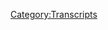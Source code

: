 {{DEFAULTSORT:
    #_TRANSCRIPT_0027:March 31, 2017
}}{{Transcript
    | title         = [[27: March 31, 2017]]
    | caption       = [https://knowledgefight.libsyn.com/knowledge-fight-march-31-2017 Listen to this episode on Libsyn]
    | episodeNumber = [[27: March 31, 2017|27]]
    | length        = 02:00:25
}}

{{MessageBox
    | header     = Warning: Bot Generated Content
    | text       = This transcript was automatically generated by transcription software and likely contains many mistakes and misattributions. Please check the audio for definitive quotes, attribution, and context.
    | image      = N3yvass4myg91.webp
    | imagewidth = 50px
    | id         = warning
}}

{{TranscriptBlock
    | name      = Alex Jones
    | timestamp = 00:00:00.000
    | text      = Andy in Kansas, you're on the air. Thanks for holding. Well, Alex, I'm a first time caller. I'm a huge fan. I love your work.
}}

{{TranscriptBlock
    | name      = Dan
    | timestamp = 00:00:07.000
    | text      = Hey, everybody. Welcome back to knowledge fight. I'm Dan. I'm Jordan. Hey guys, today we welcome back to another episode of this podcast about the life and times of Alex Jones. We're a couple dudes who like to sit down have a good time. Twist.
}}

{{TranscriptBlock
    | name      = Jordan
    | timestamp = 00:00:21.000
    | text      = What's the twist?
}}

{{TranscriptBlock
    | name      = Dan
    | timestamp = 00:00:22.000
    | text      = I listened to tons of Alex Jones and
}}

{{TranscriptBlock
    | name      = Jordan
    | timestamp = 00:00:24.000
    | text      = I thought it was that you that we drink a lot of wine during this podcast? No,
}}

{{TranscriptBlock
    | name      = Dan
    | timestamp = 00:00:28.000
    | text      = just a reasonable amount of wine reads. That's
}}

{{TranscriptBlock
    | name      = Jordan
    | timestamp = 00:00:29.000
    | text      = true. It is a reasonable amount.
}}

{{TranscriptBlock
    | name      = Dan
    | timestamp = 00:00:31.000
    | text      = The twist is I am an expert on Alex Jones. And I don't know a goddamn thing. But you're a quick learner. And I appreciate it guys.
}}

{{TranscriptBlock
    | name      = Jordan
    | timestamp = 00:00:39.000
    | text      = Unfortunately for my psyche, yeah. Only if only I were the Eddie Bravo of this podcast.
}}

{{TranscriptBlock
    | name      = Dan
    | timestamp = 00:00:45.000
    | text      = If only you could be blissfully dumbly going through this and just yet. Oh,
}}

{{TranscriptBlock
    | name      = Jordan
    | timestamp = 00:00:50.000
    | text      = what a wonderful world.
}}

{{TranscriptBlock
    | name      = Dan
    | timestamp = 00:00:52.000
    | text      = Guys, I want to say this up top. If you are sensitive about stuff, please turn off this podcast. I love your specificity. Yeah, trigger warnings abound. Today we are going to be discussing an episode where Alex Jones is disgraceful in many ways about the subject of abuse to children. And I don't want to do this episode. Jordan. All right.
}}

{{TranscriptBlock
    | name      = Jordan
    | timestamp = 00:01:15.000
    | text      = Well, guys, thank you very much for listening to the first five minutes of this would be great. Oh, I just released a five minute video. And everybody's like, What the fuck is going on? aren't their episodes usually eight and a half hours long?
}}

{{TranscriptBlock
    | name      = Dan
    | timestamp = 00:01:32.000
    | text      = For like we we've talked about this, we've texted and discussed this. I sincerely don't like I don't want to do this. But I think we have to. Yeah,
}}

{{TranscriptBlock
    | name      = Jordan
    | timestamp = 00:01:41.000
    | text      = you've kind of made it clear that if this is to be your true crusade against Alex Jones, eventually we're gonna have to dive into the heart of darkness.
}}

{{TranscriptBlock
    | name      = Dan
    | timestamp = 00:01:51.000
    | text      = And in the interest of actually covering what he talks about, if I were to ignore this, I would be remiss, I would be derelict in my duty. And it just so happened that on Friday, March 31, Alex Jones did an episode that I think is one of the most disgraceful things I've ever seen in my life. Okay, I'm awesome. I posit that this is where Alex Jones takes his propagandizing and being a bad person to a entirely new level. Oh, wow. And I'll get I find,
}}

{{TranscriptBlock
    | name      = Jordan
    | timestamp = 00:02:23.000
    | text      = somehow I find that hard to believe I will get into Now admittedly, I'm not the Alex Jones expert. So all I know, all I know is the worst of what it is we've seen. And I feel like that's more than enough to go to hell.
}}

{{TranscriptBlock
    | name      = Dan
    | timestamp = 00:02:36.000
    | text      = I will get into all of my my reasoning why I think that this is the case, I will establish my premise. I will give a few more warnings. But first, what I want to do is play an out of context drop of Alex Jones from this episode that has nothing to do with what we're going to be talking about, oh my God, but I
}}

{{TranscriptBlock
    | name      = Alex Jones
    | timestamp = 00:02:59.000
    | text      = do love the fact that in the White House, they don't call me Alex Jones. When they talk about what we're doing or when they get this call. They they say what is the Texan doing? The president says what is the Texan up to and so I am just so honored that they see me as York time of a Texan. And that's what it's all about.
}}

{{TranscriptBlock
    | name      = Dan
    | timestamp = 00:03:19.000
    | text      = You can hear Leann McAdoo there in the background going
}}

{{TranscriptBlock
    | name      = Jordan
    | timestamp = 00:03:22.000
    | text      = with sure or they refuse to speak your name out loud in case they are fucking being recorded.
}}

{{TranscriptBlock
    | name      = Dan
    | timestamp = 00:03:28.000
    | text      = You will hear her go another point when Alex says something fucking horrible. Oh, yeah, she goes.
}}

{{TranscriptBlock
    | name      = Jordan
    | timestamp = 00:03:37.000
    | text      = Do we have do we have emojis for Leanne McAdoo is face whenever Alex Jones says something truly horrible. And she has to sit there. It's watching her soul crumble into tiny little pieces. It's not
}}

{{TranscriptBlock
    | name      = Dan
    | timestamp = 00:03:49.000
    | text      = nearly as shocked as I would like it to be. I would like her to be more offended by the things he says. But unfortunately, I think she's in. She's in his business. So I want to say this. Jordan, I've written the clarification that I'd like to say as a boilerplate. Before we do this episode, you wrote
}}

{{TranscriptBlock
    | name      = Jordan
    | timestamp = 00:04:03.000
    | text      = it down.
}}

{{TranscriptBlock
    | name      = Dan
    | timestamp = 00:04:04.000
    | text      = I did. Because I want to make sure line
}}

{{TranscriptBlock
    | name      = Jordan
    | timestamp = 00:04:05.000
    | text      = I've got to have this word for word appropriate. Not we can't fly by the seat of our pants on this one. Not
}}

{{TranscriptBlock
    | name      = Dan
    | timestamp = 00:04:12.000
    | text      = really. I just want to make sure that I'm clear. Okay, this is what I what I'm saying. Here we go. All right, this is Dan reading. In no way do we seek to minimize the seriousness of abuse against children. Nor are we in any way impugning the important work that law enforcement agencies do to fight against it. We acknowledge that pedophilia is real and a very serious problem in our society. And we don't pretend that we have any answers about the bigger picture questions regarding it. It is ours. And by ours, I mean me. It is my sole contention that Alex Jones, a documented propagandist and liar. This is Dan. I did not do a good job. Alex Jones is a documented propagandist and liar and in this episode, his behavior is not above board. and his actions absolutely serve to hurt the cause of protecting children. My contention, Jordan? Yeah, and I'm going to be laying out over the course of this episode. All right, is that Alex Jones intentionally put on a piece of staged propaganda, and he used his audience's understandable disgust and fear about pedophiles to exploit them. I believe that his motivations are threefold. One, he wanted to save face after everyone in the world, in publications, and on the internet, and in social conversations that I've had made fun of him for desperately trying to avoid a lawsuit over his coverage of pizza gate right to he wanted to sell more of his products, because I think he's going through an economic downturn because he's broke three. Finally, he wanted to perpetuate the myth that Donald Trump is working behind the scenes against a pedophile network. He's doing this because if that myth is accepted, it follows from that position that a pedophile network actually does exist.
}}

{{TranscriptBlock
    | name      = Jordan
    | timestamp = 00:05:58.000
    | text      = Yeah. And if it does exist, and Donald Trump is fighting against it, well, you'll forgive a whole hell of a lot because somebody has got to stop these goddamn pedophiles.
}}

{{TranscriptBlock
    | name      = Dan
    | timestamp = 00:06:09.000
    | text      = Right? And implied in that third point is all of our enemies are demons. Yeah, all of our enemies, those that we fight against. I mean, look, you can't be bogged down in the small potatoes, right of trans rights, or the fact that coal isn't coming back. We are fighting literal demons,
}}

{{TranscriptBlock
    | name      = Jordan
    | timestamp = 00:06:27.000
    | text      = right? That sort of thing. And you can't negotiate with them. You can't do anything other than kill them. No
}}

{{TranscriptBlock
    | name      = Dan
    | timestamp = 00:06:34.000
    | text      = Quarter. Yep.
}}

{{TranscriptBlock
    | name      = Jordan
    | timestamp = 00:06:35.000
    | text      = And it is a war.
}}

{{TranscriptBlock
    | name      = Dan
    | timestamp = 00:06:37.000
    | text      = I don't know if you think that my claim or my contention is too bold. What do you think just hearing that laid out? What do you think?
}}

{{TranscriptBlock
    | name      = Jordan
    | timestamp = 00:06:46.000
    | text      = I think I'm only going to refer to him as the text. And from now on,
}}

{{TranscriptBlock
    | name      = Dan
    | timestamp = 00:06:49.000
    | text      = I'll text them. That clip in my files is labeled codename the
}}

{{TranscriptBlock
    | name      = Jordan
    | timestamp = 00:06:57.000
    | text      = that's actually you know what? I can't allow that. Because that actually does make them sound pretty cool. Yeah, kind of cool. Yeah, I would take code name of the Texan. Not really, I think I hate Texas. Welcome
}}

{{TranscriptBlock
    | name      = Dan
    | timestamp = 00:07:08.000
    | text      = back to knowledge, right. I'm Dan over there, the Texas
}}

{{TranscriptBlock
    | name      = Jordan
    | timestamp = 00:07:10.000
    | text      = Jackson, I would have to do a voice and that would be very hard for me.
}}

{{TranscriptBlock
    | name      = Dan
    | timestamp = 00:07:14.000
    | text      = So this is us riffing around and desperately trying not to back on top.
}}

{{TranscriptBlock
    | name      = Jordan
    | timestamp = 00:07:19.000
    | text      = It's me kind of sitting here going like, I am I even necessary for this podcast? Because if I laugh, I worry that you're gonna think I'm a monster.
}}

{{TranscriptBlock
    | name      = Dan
    | timestamp = 00:07:27.000
    | text      = No, I mean, sometimes you have to laugh to not cry. But the reality is, I have cut out a lot of the really horrible stuff. So if you're worried that I we're going to be playing tons of clips of Alex, really just like a pig in mud rolling around and the filthiness that he believes is going on, I've cut out most of that stuff. It's not going to be graphic. Okay. But my contention will be borne out over a series of clips.
}}

{{TranscriptBlock
    | name      = Jordan
    | timestamp = 00:07:53.000
    | text      = And if you if you've got this, I imagine that we've got more than enough already. And if you feel the need that, you want to make sure that you can bury him in his own goddamn fell. You can go find him rolling around in that filth.
}}

{{TranscriptBlock
    | name      = Dan
    | timestamp = 00:08:07.000
    | text      = Absolutely. And, you know, I cut out some other stuff, where he really goes hard at Muslims, claiming that they're mostly responsible for sexual violence, that sort of thing. Sure. I've cut out a lot of like, extraneous parts where he tries to bring in how abortion is part of it too. And like celebrating the killing of children is what abortion is about. That's absolutely not. So I cut out a lot of complete nonsense to try and streamline my point, that I believe that this is all theater. And I think he knew it from the beginning of the show, to where the show ends.
}}

{{TranscriptBlock
    | name      = Jordan
    | timestamp = 00:08:46.000
    | text      = Oh, wow. So he's, he's focused. And this is this is pre written? I don't know, at the very least, at the very least pre planned. Yes. And this whole thing is,
}}

{{TranscriptBlock
    | name      = Dan
    | timestamp = 00:08:56.000
    | text      = I guess, I think more likely than pre planned. He had. He had a belief that things would go the way they do. And that's what he was hoping for. Okay, because he could exploit it. All right. I know we're speaking to vaguely and I apologize. Well,
}}

{{TranscriptBlock
    | name      = Jordan
    | timestamp = 00:09:11.000
    | text      = I don't know anything. So I'm just trying to speak as much as I know.
}}

{{TranscriptBlock
    | name      = Dan
    | timestamp = 00:09:14.000
    | text      = Okay, so basically, what ends up happening, the plot of Friday's episode is that he has a guy on the show named Craig saw man Sawyer. All right, well, I'm already out. He's not a mass murderer, right. Maybe he is. He's a former Navy SEAL. And well, then yeah, he's probably a mess. From all the research that I could do into his past. I didn't find like a ton of red flags. Like a lot of Alex's guests. There's not the like, weird, horrible track that I can find behind him. And so and he's, for what it's worth. It seems like he might have his heart in the right place. Okay. He is coming on to promote a new website that he has started and a new initiative called vets for child rescue.org Where
}}

{{TranscriptBlock
    | name      = Jordan
    | timestamp = 00:09:58.000
    | text      = that sounds like a very positive thing. And going by the name, I can assume that at the end of your very next sentence, I will fully support this website. Listen. So the answer there is yes how
}}

{{TranscriptBlock
    | name      = Dan
    | timestamp = 00:10:14.000
    | text      = things play out now is what this episode is all about. But for now he's don't rhyme again. Sorry. But for now let's just get to the first clip. And this one Alex talks about how evil the forces that they're against are. And then on top of that, he gets into some facts that he has wrong.
}}

{{TranscriptBlock
    | name      = Alex Jones
    | timestamp = 00:10:32.000
    | text      = And so it's like evils coming out of the nest, it's coming out of the cave. It's like the devil walking around, roaring, seeing who he may devour. And so none of us have all the answers. I don't know exactly what to do. I just don't want to get the word out, move forward. We're gonna beat these people. But we're dealing with very, very, very, very wicked people. Trump has arrested it was 1800. A few weeks ago, it's over 3000 alleged pedophiles, but a lot of times it's not child porn. It's with the kids in cages, okay. And the big telltale sign is like California on February 2. KTLA biggest TV station, la 424, arrested 28 Kids in bondage, some of them in cages, nothing about the kids nothing about where they are now, nothing about what was going on this network. And I've seen this type article 1000s of times over the years. And so this is the real currency of the global so I don't know where we're even going here today other than a brainstorm session, about what we can do. And I know a lot separately. People are sick of this the military, they're tired of the Islamic takeover the globalist takeover out of the EU threatening to break the United States.
}}

{{TranscriptBlock
    | name      = Jordan
    | timestamp = 00:11:36.000
    | text      = So you can't you can't put all those together at the very end. No, you can't say that bullshit, and then just throw on. And then it's a Democrats and it's fat people. And it's everybody who doesn't believe in Jesus Muslims, that you you. Yeah, everybody, everybody who supports the ACLU,
}}

{{TranscriptBlock
    | name      = Dan
    | timestamp = 00:11:55.000
    | text      = you can because he believes that all this is all packaged together. And that, you know, I mean, we've been over this a little bit, and he does say this later that children are the currency of the globalists. Yeah. And what he means by that is that they trade child slaves around and that's the way that they game favors with each other
}}

{{TranscriptBlock
    | name      = Jordan
    | timestamp = 00:12:13.000
    | text      = very inefficient currency. Absolutely. What how do you know Bitcoin? How do you know what when the value? Is there a stock market for that? Like, what are we talking about?
}}

{{TranscriptBlock
    | name      = Dan
    | timestamp = 00:12:22.000
    | text      = I don't, it's insane to try and bring what's the Chinese exchange rate for that?
}}

{{TranscriptBlock
    | name      = Jordan
    | timestamp = 00:12:27.000
    | text      = I want to know what's the what's the Chinese version of the yen? What's the yen to child? That's what I really want
}}

{{TranscriptBlock
    | name      = Dan
    | timestamp = 00:12:33.000
    | text      = to know. I don't think we should. I don't think we should broach that too much further. I think Alex didn't read this KTLA article. That is what I think he didn't
}}

{{TranscriptBlock
    | name      = Jordan
    | timestamp = 00:12:42.000
    | text      = shock. So I am shocked. I have
}}

{{TranscriptBlock
    | name      = Dan
    | timestamp = 00:12:47.000
    | text      = read this article. And many of them also shocked and many, many more. Alex's presumption and his main theme about the world as it is, is that Trump is rolling up these pedophile networks.
}}

{{TranscriptBlock
    | name      = Jordan
    | timestamp = 00:12:59.000
    | text      = Yeah, he's Trump has got 3000. Why? Where did that come from?
}}

{{TranscriptBlock
    | name      = Dan
    | timestamp = 00:13:04.000
    | text      = That number I cannot substantiate in any way. And Trump Trump is supposed to have done this. Personally, he's given the green light is what Alex says. He's told these agents who had been being held back by Obama, because he doesn't want the sex trade and the you know, he was holding them back now. Trust me on stock right? In the Yeah, exactly. And Trump has let them off the chain. And that's why there are so many arrests now. Now, this theory and narrative is incredibly full of shit. And I'm going to explain why but before I do, I am not in any way again impugning the law enforcement officers who are doing good work.
}}

{{TranscriptBlock
    | name      = Jordan
    | timestamp = 00:13:46.000
    | text      = I think here's here's what I would here's my my operating philosophy. All right, currently, Alex Jones is talking bullshit. Yes, it is fine to make fun of Alex Jones bullshit. Yes, it is not my intention to laugh and giggle at reality of child trafficking. So are we are we cool there?
}}

{{TranscriptBlock
    | name      = Dan
    | timestamp = 00:14:07.000
    | text      = Yes. Yes.
}}

{{TranscriptBlock
    | name      = Jordan
    | timestamp = 00:14:08.000
    | text      = Let me read my prepared statement. Please don't. I've written it down on my phone.
}}

{{TranscriptBlock
    | name      = Dan
    | timestamp = 00:14:12.000
    | text      = I thought you're gonna pick up that rag
}}

{{TranscriptBlock
    | name      = Jordan
    | timestamp = 00:14:16.000
    | text      = and wipe myself off anyways. So
}}

{{TranscriptBlock
    | name      = Dan
    | timestamp = 00:14:18.000
    | text      = here, here's how the article starts. Hundreds of people were arrested and dozens of sexually exploited children and adult victims were rescued across California during a statewide operation to combat human trafficking. The LA Los Angeles County Sheriff's Department announced Tuesday, so that starts out with, you know, it does say dozens of sexually exploited children so Alex could have read that and gone from it. There's no indication of kids in bondage. There's no discussion of cages. None of that information is there, as best I can tell because I Googled it. I looked into this as deeply as I could. There is no stories anywhere Currently, about kids in cages. There are a couple stories from the last few years and they're all All massive parental child abuse stories. Okay, kids being saved from abusive parents, right? Those are the only stories I can find that involve cages. And and that's not to say that that's not horrifying, but it's not what Alex is talking about, right? It's at the very least bad parenting. So now, here's where Alex gets in trouble. The second paragraph, all right, more than 30 federal, state and local law enforcement agencies and task forces, including the Los Angeles Regional Human Trafficking Task Force, participated in the third annual operation reclaim and rebuild enforcement operation. According to the sheriff's news release. It's the third annual one. This has nothing to do with Trump.
}}

{{TranscriptBlock
    | name      = Jordan
    | timestamp = 00:15:41.000
    | text      = It's like a marathon. Yes. It's like the Boston. Yeah. They do it every year.
}}

{{TranscriptBlock
    | name      = Dan
    | timestamp = 00:15:47.000
    | text      = Yeah. And you know why they do it every year? Because it's bad. Also, because Barack Obama started it. Oh, boy. This is this is uh,
}}

{{TranscriptBlock
    | name      = Jordan
    | timestamp = 00:15:57.000
    | text      = this is I, I think I think Alex should start reading these articles. I entirely agree. Good idea.
}}

{{TranscriptBlock
    | name      = Dan
    | timestamp = 00:16:06.000
    | text      = So I mean, this was because of Obama. Yeah. In 2010, former President Barack Obama declared January National Slavery and Human Trafficking Prevention Month, right. Barack Obama started that. Yeah. When were these busts? Well, he sold his stock. But when were the busts, they were at the end of January. They were the culmination of human trafficking and National Slavery Prevention Month. Yeah. They were the ceremonial end of the month that Barack Obama who was allegedly soft on human trafficking, created.
}}

{{TranscriptBlock
    | name      = Jordan
    | timestamp = 00:16:40.000
    | text      = Oh, well, hey, I'm starting to like this Obama fellow. Also, I think he's, I think he's not too bad a guy. Yeah. Also, I think I think Alex Jones might be wrong.
}}

{{TranscriptBlock
    | name      = Dan
    | timestamp = 00:16:51.000
    | text      = Also, a little dumb statistic for Alex Jones to chew on for a little while. Is that us human trafficking arrest hit an all time high in 2016. Under Barack Obama,
}}

{{TranscriptBlock
    | name      = Jordan
    | timestamp = 00:17:02.000
    | text      = that's crazy. And well, it's because law enforcement knew Trump was coming. Right, right. That's why because because they knew Trump would let the proverbial dogs out. As we know, the Baja men have finally got their answer,
}}

{{TranscriptBlock
    | name      = Dan
    | timestamp = 00:17:21.000
    | text      = but it was up in the body was bumpin a UBI? Yo,
}}

{{TranscriptBlock
    | name      = Jordan
    | timestamp = 00:17:25.000
    | text      = I don't know that much.
}}

{{TranscriptBlock
    | name      = Dan
    | timestamp = 00:17:26.000
    | text      = I just that's all I remember. That's not all. I remember. I wish I
}}

{{TranscriptBlock
    | name      = Jordan
    | timestamp = 00:17:29.000
    | text      = Yeah. Don't Don't lie to me. So lie to our listeners. How do I be that Alex?
}}

{{TranscriptBlock
    | name      = Dan
    | timestamp = 00:17:34.000
    | text      = How do I know that these busts had something to do with the National Human Trafficking Awareness Month that Barack Obama started in 2010? We've got a couple of reasons that you've already stabbed. You think it's just I'm guessing that just timing matched up? And I'm like, Oh, it must be that No, no, I read the sheriff's press release. Oh, explicitly lay out but it was a three day operation at the end of January to coincide and be in conjunction with Human Trafficking Awareness Month,
}}

{{TranscriptBlock
    | name      = Jordan
    | timestamp = 00:18:00.000
    | text      = the one that Obama started, oops, yes.
}}

{{TranscriptBlock
    | name      = Dan
    | timestamp = 00:18:03.000
    | text      = So that entire narrative about Trump being responsible for all this stuff is really busted
}}

{{TranscriptBlock
    | name      = Jordan
    | timestamp = 00:18:08.000
    | text      = is really just it's made up in order to once again take credit for Obama's actions, because we can't. The The great thing about Trump for all the Republicans now is that they get to pretend that Trump is responsible for all the good things that they couldn't allow Obama to have. So they get to take all of that look at how the economy is booming. That's Trump. Well, we can't we can't admit that Obama took us from a terrible place to where we are now look at all the good shit that's happening. From that Obama was a good president. And they really like and respect him for what he did. They just can't in their brains, connect it to what
}}

{{TranscriptBlock
    | name      = Dan
    | timestamp = 00:18:52.000
    | text      = he is, thank God. It's not because of racism or anything.
}}

{{TranscriptBlock
    | name      = Jordan
    | timestamp = 00:18:55.000
    | text      = I know. It would be terrible if racism was still around. Yeah, that'd be awful. But good that once Obama was president, we got rid of racism. So 474
}}

{{TranscriptBlock
    | name      = Dan
    | timestamp = 00:19:03.000
    | text      = people were arrested for seven for this sting operation throughout the entire state of California, which is a massive state. Yeah, that does. That seems low? Well, I mean, it's a lot of people, but it's, let's not judge the results.
}}

{{TranscriptBlock
    | name      = Jordan
    | timestamp = 00:19:19.000
    | text      = No. No, I mean, I mean,
}}

{{TranscriptBlock
    | name      = Dan
    | timestamp = 00:19:23.000
    | text      = you would expect if they were staying in the entire state, you might get a couple of 1000. Yeah, but who cares? Look, the reality is 28 children who were sexually exploited, were saved. And that's awesome. That is awesome. But the the thing I want to make very clear, is that legally speaking, a child is anyone under 18. Yep. So Alex's whole thing about this being five year olds and cages and shit like that. That's what I immediately think that's not necessarily true. We don't really have that information.
}}

{{TranscriptBlock
    | name      = Jordan
    | timestamp = 00:19:52.000
    | text      = And it could be just a larger part of the fact that there's still a lot of women trafficking going on. And it's not exactly like they care if it's a 18 year old woman,
}}

{{TranscriptBlock
    | name      = Dan
    | timestamp = 00:20:03.000
    | text      = right? Or a 17 year old woman would count as a sexually exploited child. Exactly. And you should not be having sex with minors ever. I'm gonna come out on record and say that I'm going out on a limb. But I will say that it's very different in the mind. Like what you picture? If it's like an elementary kid, or a runaway team. Yeah, neither are good. But they're very different. They are now
}}

{{TranscriptBlock
    | name      = Jordan
    | timestamp = 00:20:27.000
    | text      = my these, like natural instinct to, like, oh my god, it's a 10 year old, you're a fucking monster is it's like, it's not good, but it is lessened. If it's like, oh, it's a you know, it's almost a grown woman.
}}

{{TranscriptBlock
    | name      = Dan
    | timestamp = 00:20:47.000
    | text      = I mean, part of that
}}

{{TranscriptBlock
    | name      = Jordan
    | timestamp = 00:20:48.000
    | text      = is because I it's still awful. It's the worst. It's the worst. I hate it. It is awful. But
}}

{{TranscriptBlock
    | name      = Dan
    | timestamp = 00:20:53.000
    | text      = you have to recognize that there are tragic realities in our world. And a lot of times so goddamn. Many people come from terrible home systems, or, you know, they might run away from home, or they might just be homeless, they might get into drugs. There's a lot of terrible paths that could lead a 16 year old of their own volition to end up in prostitution and get arrested slash saved in an operation like this. And you
}}

{{TranscriptBlock
    | name      = Jordan
    | timestamp = 00:21:18.000
    | text      = know, what is the largest percentage minority that winds up having that happen to them
}}

{{TranscriptBlock
    | name      = Dan
    | timestamp = 00:21:25.000
    | text      = trans? Yeah. So interesting that Alex doesn't give a fuck about Boy,
}}

{{TranscriptBlock
    | name      = Jordan
    | timestamp = 00:21:29.000
    | text      = it sure would be nice if we accepted trans people.
}}

{{TranscriptBlock
    | name      = Dan
    | timestamp = 00:21:34.000
    | text      = Well, we're gonna get to that later, unfortunately, of course. So but the other thing I want to point out about this California situation that really pokes a hole in the whole narrative that Trump is going after pedophile networks, literally everything Trump has ever done well, but in Well, let's not get into that, because that's a whole other.
}}

{{TranscriptBlock
    | name      = Jordan
    | timestamp = 00:21:49.000
    | text      = That's a whole that's a whole big mess. Yeah.
}}

{{TranscriptBlock
    | name      = Dan
    | timestamp = 00:21:52.000
    | text      = This statement from the sheriff's press release, investigators focused enforcement operations wherever the trafficking of human beings took place, from confronting the reality of sidewalk prostitution by conducting John stings, to challenging the nets. I'm against that to conducting or confronting that to challenging the virtual reality of the cyber world where traffickers believe they can operate anonymously using the internet. But the experience of specialty trained cyber detectives who posed as vulnerable teenagers and interacted with suspects on social media, through that traffickers and customers who are anxious to exploit found their plans foiled. So
}}

{{TranscriptBlock
    | name      = Jordan
    | timestamp = 00:22:33.000
    | text      = a lot of this was preventative. Sure, yeah,
}}

{{TranscriptBlock
    | name      = Dan
    | timestamp = 00:22:37.000
    | text      = there were some, you know, children and prostitutes who were adults who ended up being saved, because even adults need help if they're in a pimp situation that they can't get out. Oh, absolutely. It's terrible. Yeah.
}}

{{TranscriptBlock
    | name      = Jordan
    | timestamp = 00:22:49.000
    | text      = But maybe we should, maybe we should protect them as well, instead of considering them criminals and forcing them to work in an unregulated industry, that maybe sex workers are actually a valuable part of society and should be treated as such. And he who's all
}}

{{TranscriptBlock
    | name      = Dan
    | timestamp = 00:23:02.000
    | text      = that is a larger point that I want to make also, is that a great number of these arrests are just
}}

{{TranscriptBlock
    | name      = Jordan
    | timestamp = 00:23:09.000
    | text      = prostitution, saying yes. And there we There we go.
}}

{{TranscriptBlock
    | name      = Dan
    | timestamp = 00:23:14.000
    | text      = Some of them are illegal, more illegal in defense. And some of it is just not just because I want to minimize it, but some of it is To Catch A Predator stuff. Yeah. And that's not stuff that's new. That's not stuff that's not been going on, and there's a fake victim involved. Yeah. So you didn't save anybody. You just got a guy who is definitely up to some shit off the streets, which is good, but it's not what Alex is talking about. So this case, really doesn't work to serve his point. So
}}

{{TranscriptBlock
    | name      = Jordan
    | timestamp = 00:23:45.000
    | text      = on clip one, right, Alex Jones is worthless and a pile of garbage who's exploiting this bullshit to create fear in people have something that isn't what we're talking about, and completely
}}

{{TranscriptBlock
    | name      = Dan
    | timestamp = 00:23:58.000
    | text      = misleading on the facts. And I think that's disrespectful to the reality of what is going on. Well, of course, he also says that we don't know what's going on with these children, it would be illegal for you to know. Yes, it would be illegal to report on what's going on with these minors without their consent without them like coming out and talking about it.
}}

{{TranscriptBlock
    | name      = Jordan
    | timestamp = 00:24:17.000
    | text      = Well, that's one of the things that is so difficult, and we didn't know anything about Elizabeth
}}

{{TranscriptBlock
    | name      = Dan
    | timestamp = 00:24:21.000
    | text      = smart until she came out.
}}

{{TranscriptBlock
    | name      = Jordan
    | timestamp = 00:24:23.000
    | text      = Right. Well, and if you're if you are a journalist who is trying to expose any of these rings, you can't it's against the law to be a part of it for many
}}

{{TranscriptBlock
    | name      = Dan
    | timestamp = 00:24:32.000
    | text      = reasons. You can't Yeah, we'll get to all of them in a minute. Yeah. But also, Alex's argument is even stupider because the next paragraph in this sheriff's press release, minors encountered encountered during enforcement stings were cared for by personnel from various Department of Children and Family Service agencies in each county. So we do kind of know what's going on with him. That's really good. Yeah, they're taken in by Family Services. Yeah.
}}

{{TranscriptBlock
    | name      = Jordan
    | timestamp = 00:24:54.000
    | text      = So they weren't recycled back into the pedophile network. They were sent to places that Can at the very least help
}}

{{TranscriptBlock
    | name      = Dan
    | timestamp = 00:25:01.000
    | text      = in Los Angeles County the Coalition to Abolish Slavery and Trafficking and saving innocence coordinated the emergency services response for victim care and collaborated with similar non governmental victim service organizations throughout the state. So we have a little bit of information. Yeah. Now,
}}

{{TranscriptBlock
    | name      = Jordan
    | timestamp = 00:25:15.000
    | text      = now you shouldn't give us all the information because those people deserve their privacy. Absolutely. Yeah.
}}

{{TranscriptBlock
    | name      = Dan
    | timestamp = 00:25:20.000
    | text      = So I did a little bit more research definitely don't
}}

{{TranscriptBlock
    | name      = Jordan
    | timestamp = 00:25:22.000
    | text      = deserve Alex Jones pulling this bullshit and fucking once again, putting victims as the as the fucking problem. But anyways, so I
}}

{{TranscriptBlock
    | name      = Dan
    | timestamp = 00:25:32.000
    | text      = did some more research into trying to figure out exactly why there is this perception that Trump is getting all of these pedophile arrests going,
}}

{{TranscriptBlock
    | name      = Jordan
    | timestamp = 00:25:39.000
    | text      = Yeah, cuz I have no idea where that came from? Well, it's
}}

{{TranscriptBlock
    | name      = Dan
    | timestamp = 00:25:42.000
    | text      = coming from there are just people are publicizing mostly, you know, sex workers things. And they're claiming that they're there about things that they aren't. So I found a massive list that someone had posted of all of these busts that had happened since Trump took office. And I went through all of them. And almost none of them are reasonable. Almost none of them are what Alex is talking about. They aren't pedophile rings. Again, there's a story here from Memphis, from the local and
}}

{{TranscriptBlock
    | name      = Jordan
    | timestamp = 00:26:16.000
    | text      = in a lot of these cases, law enforcement is not the hero.
}}

{{TranscriptBlock
    | name      = Dan
    | timestamp = 00:26:21.000
    | text      = I don't know. What do you mean?
}}

{{TranscriptBlock
    | name      = Jordan
    | timestamp = 00:26:23.000
    | text      = I mean, if you are, I mean, again, a lot of these John stings, they are not helping. Not necessarily, they're not good. Well, here's,
}}

{{TranscriptBlock
    | name      = Dan
    | timestamp = 00:26:33.000
    | text      = here's why. I'll make your point for you. Yeah, this case in Memphis, 42 people were arrested in Memphis during a human trafficking operation led by the Tennessee Bureau of Investigation. 38 men and four women were arrested on prostitution related charges, agents posed for ads on Backpage for about 17 hours a day for three days. So that's how they lured people in. In some ads, undercover agents posed as a juvenile girl, eight men responded and paid to have sex with an underage female to those specifically paid money to have sex with 14 year old girls. Now, again, these people are creeps. But there's a fake victim involved. So you're not saving anybody, except for those people's hypothetical future victims, which is good, it is good. But the problem with a lot of stings like this is that those charges aren't going to stick necessarily. If you look at them, this article lists out all of the charges that these people got. And most of them are patronizing prostitution near a church or school. Oh, no, which is not a not a big offense, you know, not even go to prison for now. And here's my evidence that you won't go to prison for it. Anytime there was another charge. That was always dropped. They weren't charged with patronizing prostitution near a church or school, they were charged with, for instance, this guy charged with possession of cocaine, heroin and oxycodone, or this guy charged with having marijuana and cocaine. Those are the people who have actual charges aren't charged with the prostitution one, because they know it's a flimsy charge. So this
}}

{{TranscriptBlock
    | name      = Jordan
    | timestamp = 00:28:02.000
    | text      = is turning into one of those, like broken windows policing things, where it's like you just do whatever bullshit you can to try and get any charges on people. Well,
}}

{{TranscriptBlock
    | name      = Dan
    | timestamp = 00:28:11.000
    | text      = at the same time, I will say it's good in the case of things like this to get it on people's records. Yeah. So in that case, it's good, but it's not doing the effective work that's unnecessary. I think. I'm not sure. Again, like I said, up top, I don't think we have the answers. No, I just have the answers to why Alex Jones is a fucking liar.
}}

{{TranscriptBlock
    | name      = Jordan
    | timestamp = 00:28:30.000
    | text      = Are you saying to comedians living in Chicago, don't have all the answers for complicated law enforcement procedures? Yes.
}}

{{TranscriptBlock
    | name      = Dan
    | timestamp = 00:28:38.000
    | text      = No, they cite that 750 people were arrested in basically there's, oh, it's a massive sting. It was around the Superbowl. That happens every year. It's notorious every single year.
}}

{{TranscriptBlock
    | name      = Jordan
    | timestamp = 00:28:54.000
    | text      = Oh, because people go fuck because they come into the place and then they're all these people are rushed into this place. And they're just like, Well, I'm gonna block a prostitute.
}}

{{TranscriptBlock
    | name      = Dan
    | timestamp = 00:29:05.000
    | text      = Yeah, there's tons of prostitution that goes on around the Superbowl.
}}

{{TranscriptBlock
    | name      = Jordan
    | timestamp = 00:29:09.000
    | text      = It's, a lot of these people aren't just aren't just like, they're just gonna, if they're not put in jail. They're just gonna go back home.
}}

{{TranscriptBlock
    | name      = Dan
    | timestamp = 00:29:17.000
    | text      = Conceivably. So then there's a story out of New Orleans, a Human Trafficking Task Force specifically designed to attack the crime and rescue victims, updating the New Orleans community on its latest two day operation during the press conference Wednesday, February 1, two day operation at the end of January we go back to Barack Obama's Human Trafficking Awareness Month. Yeah, so this one was a part of that too. Yeah. The operation by the New Orleans violent crime against children and Human Trafficking Task Force rescued 11 women and just two days, the victims range in age from their early 20s to late 40s. So none of these people were children. Good. If they need help, good on you to give it to him. I'm not taking that away. But this is not what Alex is talking about. Gotcha. So this is another one This is another this is another article about more people at the Super Bowl. It's that's all of this. That's all this is. That's the it's
}}

{{TranscriptBlock
    | name      = Jordan
    | timestamp = 00:30:11.000
    | text      = almost it's a temporary transient sting. Yeah. Okay, so it doesn't actually do anything to address the larger or deeper issue. No,
}}

{{TranscriptBlock
    | name      = Dan
    | timestamp = 00:30:20.000
    | text      = Richmond, another one in Richmond, Virginia. This, this is exactly the same thing. It was another online sting operation and other To Catch A Predator thing. They arrested 11 people there. So again, like, it's just it, I've gone through and looked through it. And I've found almost no evidence that any of these are legitimately possibly connected to what would be a child trafficking ring. And what
}}

{{TranscriptBlock
    | name      = Jordan
    | timestamp = 00:30:46.000
    | text      = it seems like is even worse than that, is that like all of this stuff, and generating
}}

{{TranscriptBlock
    | name      = Dan
    | timestamp = 00:30:51.000
    | text      = links to all of these stories, of course, the website says you're
}}

{{TranscriptBlock
    | name      = Jordan
    | timestamp = 00:30:54.000
    | text      = thorough as fuck. No, it seems like all of these things are really more just to generate publicity, because it is that it is January. Yeah. So these, these are things where we're going to do this, to coincide with this. And then we're not going to pay as much attention as time goes
}}

{{TranscriptBlock
    | name      = Dan
    | timestamp = 00:31:13.000
    | text      = on the darker side of it, too, is that there are probably quotas. Yeah, no, there's definitely numbers that you have to read because it's, you know, Human Trafficking Awareness Month. Yep. That's the thing that you've got to bring in stance, you have to show that you have to show your work. So I think that there's some of that, but I mean, a if you are legitimately helping people, I'm not I'm not upset about the motivation for it. If it is to get statistics, I'm very upset. I'm a little upset that you're probably gonna jam up some people who don't deserve it. Yeah, but in the end, if you're, I don't know, it's very complicated. Like I said, I don't have answers. Anyway, let's get to our next clip. This clip is Alex. Listen,
}}

{{TranscriptBlock
    | name      = Jordan
    | timestamp = 00:31:54.000
    | text      = that was a lot of weird noises you just made the intro for
}}

{{TranscriptBlock
    | name      = Dan
    | timestamp = 00:31:57.000
    | text      = almost all of these clips is just gonna be Alex's line. So here you go.
}}

{{TranscriptBlock
    | name      = Alex Jones
    | timestamp = 00:32:02.000
    | text      = They want us to shut up about pedophilia. Yeah, want us to shut up about what's going on? We're just investigating sometimes we're right sometimes we're wrong we'll correct and we are
}}

{{TranscriptBlock
    | name      = Dan
    | timestamp = 00:32:10.000
    | text      = Nope. No
}}

{{TranscriptBlock
    | name      = Jordan
    | timestamp = 00:32:11.000
    | text      = you won't.
}}

{{TranscriptBlock
    | name      = Alex Jones
    | timestamp = 00:32:14.000
    | text      = Why is there the demonization? Why is salon saying pedophilia is no big deal. Why is the UN trying to legalize it saying it's just a sexual preference? Why are they trying to lower the age of consent for kids all over the world? What is going on? Why are they allowed the guest we got yesterday 1000s of girls being raped and everything by Muslim to the police say it's okay. It's their culture in England. That's mainstream news. show what's happening here why and now we see orthodox radical hobbyist Islam. pedophilia is a tenant's and the Koran merging with these pedophile networks.
}}

{{TranscriptBlock
    | name      = Dan
    | timestamp = 00:32:44.000
    | text      = So I forgot I did actually leave him I love
}}

{{TranscriptBlock
    | name      = Jordan
    | timestamp = 00:32:46.000
    | text      = I love you. It's his questions or accusations. Yeah, by by questioning he he's doing that whole bullshit like, Well, I'm just I'm just asking questions. Why are people being why are people doing things? And you're like, well, well, they they aren't. Yeah, but if they were, why were they doing? What could their possible explanation be? Well, they're they're not doing it? No, but why would they do it?
}}

{{TranscriptBlock
    | name      = Dan
    | timestamp = 00:33:18.000
    | text      = So I would like to just get to the bottom of a couple of these things. First of all, we can dismiss the idea that pedophilia philia and support thereof is in the Koran. No, it's not. There are a lot of children that end up getting married to adults, child brides. And that's because it's an ancient book. And there are traditions turns out, people change. Yeah. And there are traditions that go back of even in a lot of Western cultures that have to do with the time that you can have sex is when you reach sexual maturity. Yeah. And it turns out,
}}

{{TranscriptBlock
    | name      = Jordan
    | timestamp = 00:33:54.000
    | text      = a lot of a lot of European history is filled with old dudes fucking 12 year olds,
}}

{{TranscriptBlock
    | name      = Dan
    | timestamp = 00:33:58.000
    | text      = some of the basis of Western civilization has that within it, too.
}}

{{TranscriptBlock
    | name      = Jordan
    | timestamp = 00:34:02.000
    | text      = Now, admittedly, it's because you died at 25. Yeah,
}}

{{TranscriptBlock
    | name      = Dan
    | timestamp = 00:34:05.000
    | text      = and a lot of these stories that are coming out about Muslim rape gangs and stuff like that is, I found no basis in reality for it. I looked into it, maybe not as deeply as I could have. But a lot of the evidence I found is suspiciously only on Breitbart. Do you
}}

{{TranscriptBlock
    | name      = Jordan
    | timestamp = 00:34:23.000
    | text      = want to do that? Do you want to know who what rape gangs I am the most aware of and concerned about
}}

{{TranscriptBlock
    | name      = Dan
    | timestamp = 00:34:30.000
    | text      = hold on the Republican Party of Hi, oh, hi.
}}

{{TranscriptBlock
    | name      = Jordan
    | timestamp = 00:34:32.000
    | text      = No. No, the in in Africa. And this is the number one thing that is not the number one thing but it is one of the things that is the most insidious is that a certain brand of Christianity was spread in Africa to the point where they demonize gay people so very much yes, that there are rape gangs and those rape gangs go around raping lesbian women in order to turn them straight. Yeah, and that is not and I'm not even gonna say that's a Christian thing. That is fucking insanity. Yeah, that is a that is a perversion of everything that humanity should be I agree.
}}

{{TranscriptBlock
    | name      = Dan
    | timestamp = 00:35:21.000
    | text      = I agree. So now let me get to a couple of other things. Yeah. The UN thing wants pedophilia to be a respected orientation.
}}

{{TranscriptBlock
    | name      = Jordan
    | timestamp = 00:35:32.000
    | text      = Well, the UN wants to make sure that if a man comes to your house and knocks on your door and says, Hey, I want to take your five year old on a date. You can't stop them. No. They want to make sure that's true.
}}

{{TranscriptBlock
    | name      = Dan
    | timestamp = 00:35:45.000
    | text      = They don't. But the what Alex, I mean the only evidence that I can find that Alex has any facts behind him is that in 1993, the International lesbian and gay Association achieved United Nations consultative status. Nablus membership in the eye, LGA drew heavy criticism and caused the suspension of the IG I LGA from the UN.
}}

{{TranscriptBlock
    | name      = Jordan
    | timestamp = 00:36:09.000
    | text      = Okay, now the UN is explicitly not doing what he says they're doing. Yeah,
}}

{{TranscriptBlock
    | name      = Dan
    | timestamp = 00:36:14.000
    | text      = but Nambla members were a part of this international Gay, Lesbian and Gay Alliance Association back in 1993. Now in 1994, the iglta expelled Nambla because they
}}

{{TranscriptBlock
    | name      = Jordan
    | timestamp = 00:36:26.000
    | text      = fucking looked at him. Yeah. Hold on a second. Wait, whoa, whoa, whoa,
}}

{{TranscriptBlock
    | name      = Dan
    | timestamp = 00:36:31.000
    | text      = yeah. They
}}

{{TranscriptBlock
    | name      = Jordan
    | timestamp = 00:36:33.000
    | text      = still would you say that the UN is trying to pass the agenda under 21? You know what I'm saying?
}}

{{TranscriptBlock
    | name      = Dan
    | timestamp = 00:36:40.000
    | text      = Yeah, the AI LGA still was unable to get their status back. Until 2006, they weren't able to get their consultative status back in the United Nations. So this is caused a really interesting sort of fight between Nambla and gay rights organizations. There can't be an interesting fight what it is, I mean, I'm squarely on the side of the gay organizations, but so they argue like the Human Rights Campaign, this guy Gregory King, said that Nambla is not a gay organization. They're not part of our community, and we thoroughly reject their efforts to insinuate the pedophilia is an issue related to gay and lesbian civil rights. I agree. Nambla says, Man Boy love is by definition homosexual. The western homosexual tradition from Socrates to wild to geed many non western homosexuality is from New Guinea to Persia to Zulu and the Japanese were formed by pederasty. And that man, boy lovers are part of the gay movement and central to gay history and culture.
}}

{{TranscriptBlock
    | name      = Jordan
    | timestamp = 00:37:46.000
    | text      = Whoo. I mean, if you're if your most recent like, here's my most recent reference point for what I'm doing is okay. Is Greeks 2300 years ago with a Zulu? Yeah, maybe maybe you guys are wrong. You guys are in the wrong on this
}}

{{TranscriptBlock
    | name      = Dan
    | timestamp = 00:38:06.000
    | text      = one. The Nambla representative goes on to say homosexuals denying that it is not gay to be attracted to adolescent boys are just as ludicrous as heterosexual saying it's not heterosexual to be attracted to adolescent girls. I don't know, bro.
}}

{{TranscriptBlock
    | name      = Jordan
    | timestamp = 00:38:19.000
    | text      = Oh, boy, dude, that is a stretch. Right? Man, you got to do some you got to do some complicated math on that to try and make that make sense? Well, it's just because
}}

{{TranscriptBlock
    | name      = Dan
    | timestamp = 00:38:29.000
    | text      = like, yes, this person is of the same sex you're attracted to. That doesn't mean that it's part of the natural sexuality. You know what I mean? Like, I don't think we need to fully unpack that. But that's what I'm saying. This is the conflict that Alex is talking about. And throughout all evidence, I've been able to find the UN is like, nah. The UN wants no part of this. So to the point where this international lesbian and gay association was kicked out for 13 years, yeah, because of
}}

{{TranscriptBlock
    | name      = Jordan
    | timestamp = 00:38:56.000
    | text      = because of Nambla. Not because of anybody else, but because they weren't paying attention on their fucking application forms, right? And then all of a sudden, they like, here's the thing, there was something
}}

{{TranscriptBlock
    | name      = Dan
    | timestamp = 00:39:08.000
    | text      = about that too big of an association probably didn't realize that was part of their bureaucracy got
}}

{{TranscriptBlock
    | name      = Jordan
    | timestamp = 00:39:13.000
    | text      = out of control. Yeah. Which is why we should shrink the federal government. No, that is not I'm gonna step out here and say that it is not a gay or lesbian or straight sexual orientation. What it is, is you want to fuck a kid, right? There's no at a certain point. There's no I have a gender preference. There's an entire I have a kid preference.
}}

{{TranscriptBlock
    | name      = Dan
    | timestamp = 00:39:42.000
    | text      = It seems to be more important. Yeah. Anyway, the other thing that Alex said that was a lie. And that statement is that salon is publishing articles saying that pedophilia is okay. This is based on a series of articles in 2015 by a guy named Todd Nickerson, he was a guy who came out of the closet, as it were as a pedophile pedophile. He wrote these articles that even the National Review, say aren't supporting pedophiles. So if you want
}}

{{TranscriptBlock
    | name      = Jordan
    | timestamp = 00:40:14.000
    | text      = to go out even the most right wing of people, yeah, even they are like, Well, hold
}}

{{TranscriptBlock
    | name      = Dan
    | timestamp = 00:40:18.000
    | text      = on. This isn't really, this isn't what these crazy right wingers say right here. Here's just a little bit of his his article. My name is Todd Nickerson. And I'm a pedophile. Does that surprise you? Yeah, not many of us are willing to share our story for good reason. To confess a sexual attraction to children is to lay claim to the most reviled status on the planet, one that effectively ends any chance you have of living a normal life. Yet I'm not the monster you think me to be. I've never touched a child sexually in my life, and I never will. Nor do I use child pornography. But isn't that the definition of a pedophile? You may ask someone who molest children. Not really, although pedophile and child molester have been used interchangeably in the media there and there is some overlap at base. A pedophile is someone who is sexually attracted to children. That's it. There's no inherent reason he must act on those desires with real children. Some pedophiles certainly do, but many of us don't. Because the powerful taboo keeps us in hiding. It's impossible to know how many non offending pedophiles are out there. But signs indicate there are a lot of us. And too often we suffer in silence. That's why I decided to speak up. He goes on to call it a curse of the highest order and a massive handicap. Yeah. Now this man it is
}}

{{TranscriptBlock
    | name      = Jordan
    | timestamp = 00:41:28.000
    | text      = it is hard to have sympathy. Right. But I think I think that I do. I in the same way I well, maybe this isn't this is monstrous. And this is a false equivalency. But I kind of have sympathy for the guy who's really into diaper play. Sure. Like that's gross. It's gotta be tough to find somebody who's willing to do that with you. Yeah, you know, and I would say, I would say most diaper play files are nonpracticing. Well, yeah. But they've never touched a diaper
}}

{{TranscriptBlock
    | name      = Dan
    | timestamp = 00:41:57.000
    | text      = we're getting. We're getting into consent. Yeah. as possible.
}}

{{TranscriptBlock
    | name      = Jordan
    | timestamp = 00:42:01.000
    | text      = And once I know, I know what I'm trying, I'm trying to credit. No, I
}}

{{TranscriptBlock
    | name      = Dan
    | timestamp = 00:42:06.000
    | text      = appreciate it. I appreciate it. But so I mean, this, this article, it doesn't really leave you with necessarily sympathy. And it's not supposed to. What it's supposed to express is that there are people who didn't make this choice. being attracted to children isn't a choice that these people have made. Yeah, it's a horrible curse, base, a lot of time on being abused when they were younger, or something. Yeah, knows, who knows exactly what it comes from,
}}

{{TranscriptBlock
    | name      = Jordan
    | timestamp = 00:42:36.000
    | text      = or again, the guy with a brain tumor, right? The guy with a brain tumor came in all of a sudden he's attracted to children, take it out. It's that attraction is gone. He starts being attracted to children. He knows he's got a tumor. He knows the tumors back. There are instances like a fucking brain. It's a weird, dumb, monstrous device.
}}

{{TranscriptBlock
    | name      = Dan
    | timestamp = 00:42:56.000
    | text      = And the only thing that is at all even bordering on normalizing isn't the guy is making an argument that not everyone acts on these things. There's a lot of people who have these feelings who understand that they can never act on it. And it's a horrible curse and are trying to get help with it.
}}

{{TranscriptBlock
    | name      = Jordan
    | timestamp = 00:43:13.000
    | text      = And maybe one of the reasons I can't get help is because if they come out and say it, pretty much they're going to jail
}}

{{TranscriptBlock
    | name      = Dan
    | timestamp = 00:43:19.000
    | text      = or murdered. Yeah. And I understand the reaction that people have to them, too. I get it. I get all sides of this. This is crazy. But the thing is that this article, Why are we alive? This article is interesting and thought provoking more than it is advocation for Right, yeah, but we know that Alex Jones doesn't know how to read. So he reads this and he's like author's trying to make pedophiles. Okay? And that's not what the article is. So in that one clip, we have three incredible lies.
}}

{{TranscriptBlock
    | name      = Jordan
    | timestamp = 00:43:48.000
    | text      = All in one. He's really crushing it so far. He is
}}

{{TranscriptBlock
    | name      = Dan
    | timestamp = 00:43:52.000
    | text      = killing the game and we have not even gotten to our guest. So now we get to we get to this man, Greg saw man Sawyer, great. Who comes in this is Alex's introduction for him.
}}

{{TranscriptBlock
    | name      = Alex Jones
    | timestamp = 00:44:04.000
    | text      = But he's applied guys will pause a lot you just take over tell folks about your idea. I know other people launching similar ideas already had I know special a lot of people that are currently actually doing raids all over the world saving people out of slavery. We probably can't get into that because it's obviously being funded by some patriots and who knows the government even knows what's going on. But the point is, that's not good.
}}

{{TranscriptBlock
    | name      = Dan
    | timestamp = 00:44:26.000
    | text      = That's illegal. It's
}}

{{TranscriptBlock
    | name      = Jordan
    | timestamp = 00:44:26.000
    | text      = not good at all.
}}

{{TranscriptBlock
    | name      = Dan
    | timestamp = 00:44:27.000
    | text      = It's incredible. It's really bad. Yeah. Hey,
}}

{{TranscriptBlock
    | name      = Jordan
    | timestamp = 00:44:30.000
    | text      = we're not going to talk about these horrible vigilantes operating outside of the law with very little oversight. Probably going extra judicial in so many different ways. But
}}

{{TranscriptBlock
    | name      = Dan
    | timestamp = 00:44:40.000
    | text      = we do support them. Yeah. Like hey,
}}

{{TranscriptBlock
    | name      = Jordan
    | timestamp = 00:44:43.000
    | text      = we're big fans of lynching.
}}

{{TranscriptBlock
    | name      = Dan
    | timestamp = 00:44:45.000
    | text      = Yeah, I mean, that's that really gets to the heart of why a lot of this is a problem what Alex is doing is operating outside of any authority. Yeah. Really danger
}}

{{TranscriptBlock
    | name      = Jordan
    | timestamp = 00:44:58.000
    | text      = biggest part of the of The Law and this is the most important thing that addition of everybody deserves a fair defense. That is there not to protect the bad guys, it's there to protect us from going too far. Right? Because that's your our natural inclination, if you and Alex is absolutely right, when he because he said it a while back. He said, If I catch somebody touching my daughter, I'm going to kill them. Right. Right. That's your basis instinct. And that's one of the things that we see so often from electing judges and electing attorneys and all of that stuff to be prosecutors is we're electing them, because we want them to punish as hard as they can. And that is the most damaging thing, because a lot of the times those people that are being punished,
}}

{{TranscriptBlock
    | name      = Dan
    | timestamp = 00:45:53.000
    | text      = don't have it coming. Well, like mandatory minimums and drug offense. Oh, the whole thing. Well, in
}}

{{TranscriptBlock
    | name      = Jordan
    | timestamp = 00:45:59.000
    | text      = the torture in Rikers, and that we talked about fucking the murderer or Peyo. Yeah, the horrific deserving of the death penalty are pale. We didn't who kept people kept people in fucking
}}

{{TranscriptBlock
    | name      = Alex Jones
    | timestamp = 00:46:13.000
    | text      = Jackbox. Yeah,
}}

{{TranscriptBlock
    | name      = Jordan
    | timestamp = 00:46:14.000
    | text      = for years before they were even charged with a crime. Yeah. And that's, that is that is why we don't that's why we have those laws there.
}}

{{TranscriptBlock
    | name      = Dan
    | timestamp = 00:46:23.000
    | text      = Yeah. Yeah. And they're also good reasons to not have or have laws against vigilantism. Because you're gonna get the wrong people.
}}

{{TranscriptBlock
    | name      = Jordan
    | timestamp = 00:46:33.000
    | text      = Are you sure? Yeah. Batman never got the wrong people.
}}

{{TranscriptBlock
    | name      = Dan
    | timestamp = 00:46:35.000
    | text      = I think he might have he's had a lot of issues. Actually. He
}}

{{TranscriptBlock
    | name      = Jordan
    | timestamp = 00:46:38.000
    | text      = did get the wrong people a bunch of times. Oh, yeah. I think that's bad. What might be might be bad that we that we still mythologize this guy as a hero. And there's so many times it's like, oh, man, I beat up the wrong guy. Anyways, moving on, that guy's gonna have to shit out of a tube for the rest of his life as an antihero
}}

{{TranscriptBlock
    | name      = Dan
    | timestamp = 00:46:55.000
    | text      = like Walter White. Anyway, here's a here's another clip. Introducing the song man.
}}

{{TranscriptBlock
    | name      = Alex Jones
    | timestamp = 00:47:01.000
    | text      = Allow me to interrupt you after my 10 minute intro. I should also add, you're also veterans.
}}

{{TranscriptBlock
    | name      = Jordan
    | timestamp = 00:47:07.000
    | text      = In that intro. He said he's gonna pause a lot. And I was like, oh, no, we're gonna get a lot of interruptions from Alex, you're
}}

{{TranscriptBlock
    | name      = Dan
    | timestamp = 00:47:14.000
    | text      = gonna bump back in here. Yeah.
}}

{{TranscriptBlock
    | name      = Alex Jones
    | timestamp = 00:47:16.000
    | text      = And we're a law enforcement officer. And
}}

{{TranscriptBlock
    | name      = Dan
    | timestamp = 00:47:19.000
    | text      = so we pause it an unfortunate time he was saying that in addition to being a Marine, this guy saw man was also a federal investigator. And I've done some research into his past. I read a biography of him on it was also an interview on a patriot website. Yeah, it was extensive, and it mentioned no law enforcement. In his career, we
}}

{{TranscriptBlock
    | name      = Jordan
    | timestamp = 00:47:41.000
    | text      = are we really even so how many times have these guys come on? And it turns out, none of what they say is true. Like the like the Montgomery show. I'll say this. I'll say this. He was he a Navy SEAL? Yes. Okay. We have documented evidence he was he wasn't making it up. He's
}}

{{TranscriptBlock
    | name      = Dan
    | timestamp = 00:47:59.000
    | text      = legit as fuck in terms of that. Okay. And he was on that show. Top Shot for five years. Okay. He wasn't the host of it. That was Colby from survivor was the host right? But he was like the gun expert or whatever on there. He's a Navy SEAL. He's a seal trainer. He's He's
}}

{{TranscriptBlock
    | name      = Jordan
    | timestamp = 00:48:16.000
    | text      = okay. Yes, it's gonna feed. You have to admit that it's a legitimate question to ask that absolutely. Based on our history with Alex Jones's guests,
}}

{{TranscriptBlock
    | name      = Dan
    | timestamp = 00:48:23.000
    | text      = but Alex's laundry list of other credits is not anything I can back up. He's never been an investigator. He's never been a cop. Right? Any of those things which Alex insinuates that he is, right. So anyway, or at the very least vigilante eating those things? Well, he is now
}}

{{TranscriptBlock
    | name      = Alex Jones
    | timestamp = 00:48:39.000
    | text      = yeah. We probably can't even get into all those classified areas been involved in so you have federal law enforcement connections. You have also obviously in the CIA, Navy SEALs, everything. You've been in it, all of it. And so the point is, this is what you're getting back from everybody. And we see it in the news. 3000 Plus reported pedophiles arrested many times with the sex slaves, and then it goes totally dark that that shows total proof the total control?
}}

{{TranscriptBlock
    | name      = Craig Sawyer
    | timestamp = 00:49:02.000
    | text      = Yeah, absolutely. It's being suppressed and that's where I think the fight really is is in shining the light. I always say sunlight is the best antiseptic for corruption.
}}

{{TranscriptBlock
    | name      = Dan
    | timestamp = 00:49:13.000
    | text      = I agree, and that's why I did so much into Alex Jones his claims. So again, we have that him sensationalizing the idea that it's all these people who have been arrested are supposed to pedophiles. That's not the case law right John stain right of adult prostitutes. The idea that these sensationalizing it with kids in cages and all this shit, yeah. Is is just again, it's it's propaganda. It's it's what's the right term for it? It's exploitation of fear. It's It's horribly demagoguery. I'm sure it is that too. So he's gonna get into why Craig is on the show. Now in this next clip, and this brings us to act two, act one was the setup of his premise the Trump is doing all this stuff why Hang Out pedophile networks, which I think based on all the evidence that we have at our disposal is not true.
}}

{{TranscriptBlock
    | name      = Jordan
    | timestamp = 00:50:06.000
    | text      = So according to traditional screenwriting rules, we've introduced the characters and now we're ready to get into the action.
}}

{{TranscriptBlock
    | name      = Dan
    | timestamp = 00:50:12.000
    | text      = Yes. So here is why what are you doing here? So oh, man,
}}

{{TranscriptBlock
    | name      = Jordan
    | timestamp = 00:50:17.000
    | text      = what are you don't
}}

{{TranscriptBlock
    | name      = Craig Sawyer
    | timestamp = 00:50:18.000
    | text      = know my connections, man. I've got a team, with senior veterans from virtually every intelligence and law enforcement agency out there, as well as the highest end of counterterrorism for operators. So we can do a lot of good with this. And it's really all about for our organization, and we're gonna launch
}}

{{TranscriptBlock
    | name      = Alex Jones
    | timestamp = 00:50:39.000
    | text      = when we come back from break I want to drumbeat you're launching a new national organization in the care of the scumbags and but but I want you to really take your time and come back, walk through everybody having this come to Jesus moment and just seeing like you said, the fight for the world, not just America, this is really going on. It's a pedophile Empire is how it was described to me by a senior retired general, and they just say, this is the one thing you touch they come after you well, you know what? It's time to say fill your hand in it.
}}

{{TranscriptBlock
    | name      = Craig Sawyer
    | timestamp = 00:51:08.000
    | text      = Yeah, man. It is. It is.
}}

{{TranscriptBlock
    | name      = Dan
    | timestamp = 00:51:10.000
    | text      = So that fill your hand and file Empire, which is crazy, but it's crazy, but that fill your hand. Where have we heard that before? Oh, maybe it was in that minute and a half long expletive rant that Alex did on our last episode. Oh, really? Yeah. When he was telling Adam Schiff that he was fighting words, he yelled fill your hand.
}}

{{TranscriptBlock
    | name      = Jordan
    | timestamp = 00:51:29.000
    | text      = I don't know what that means. I don't know either. But it has something to do with fighting. Is it like as like a fist roll of quarters in your hand? I don't know. That doesn't help.
}}

{{TranscriptBlock
    | name      = Dan
    | timestamp = 00:51:37.000
    | text      = If you punch someone with a roll of quarters in your hand. Oh, that's gonna do much more damage. Okay. It's like brass knuckles.
}}

{{TranscriptBlock
    | name      = Jordan
    | timestamp = 00:51:42.000
    | text      = But why aren't the knuckles there? Don't they protect you? Okay, well, here's your you're giving me the face of Jordan, stop changing this up.
}}

{{TranscriptBlock
    | name      = Dan
    | timestamp = 00:51:50.000
    | text      = Well, I need to get to my point. The reason I bring that up is that this episode was Friday, March 31. That night when he was drunk on air for two hours was March 30. This is the next day. And I believe that at this point in the show, Alex is sober maybe hungover but by the end of this he's drunk
}}

{{TranscriptBlock
    | name      = Jordan
    | timestamp = 00:52:15.000
    | text      = know how many hours he's staying
}}

{{TranscriptBlock
    | name      = Dan
    | timestamp = 00:52:19.000
    | text      = for he stays on all four because of how
}}

{{TranscriptBlock
    | name      = Jordan
    | timestamp = 00:52:23.000
    | text      = he got his he got his juice
}}

{{TranscriptBlock
    | name      = Dan
    | timestamp = 00:52:24.000
    | text      = this radio drama ends up necessitating him staying around I got I think he did his time started drinking and then had to get back on air. That's my theory. Okay, sounds very different at the end of this okay, and he does he sounds like last episode at the end right so all right, he doesn't at this point we're unraveling a mystery right either way. He did that embarrassing fucking four ways to learn. Oh, yeah. How many ways that are learned Rob do he did that the night before this. So give it
}}

{{TranscriptBlock
    | name      = Jordan
    | timestamp = 00:52:57.000
    | text      = down, down left, right, left right
}}

{{TranscriptBlock
    | name      = Dan
    | timestamp = 00:53:01.000
    | text      = within 24 hours wasted for two hours calling Adam Schiff a cocksucker screaming he wants to fight him losing his shit talking about selling his car
}}

{{TranscriptBlock
    | name      = Jordan
    | timestamp = 00:53:13.000
    | text      = and archetypal the cogs do do better with the archetypal cocksucker
}}

{{TranscriptBlock
    | name      = Dan
    | timestamp = 00:53:17.000
    | text      = is Schiff baby yeah. So here we go. Let's finish out this clip but like I want to keep I want everyone to keep that in mind. This is within the same 24 hours how drunk he was you don't get that out of your system that quick.
}}

{{TranscriptBlock
    | name      = Jordan
    | timestamp = 00:53:31.000
    | text      = It's by the end of this episode. He's singing how dry I am.
}}

{{TranscriptBlock
    | name      = Craig Sawyer
    | timestamp = 00:53:37.000
    | text      = I can't look away Alex. Now there are a lot of things I'd rather spend my time doing then I'd rather be at the beach with those that I care about or doing anything else recreational but I with my background, I feel like I have the ability to make a positive difference in my heartbreaks for these children and I cannot look away and I will do what I can I think my best impact is to expose it so that we can clean it up.
}}

{{TranscriptBlock
    | name      = Alex Jones
    | timestamp = 00:54:02.000
    | text      = Let me launch it right now. Everybody should tweet it Facebook it the reason you're doing this you can we talked about this product last week but we're gonna get more into we come back we haven't talked much since then. Or haven't talked since then. You just say I gotta do something I'm gonna do something and we're gonna talk about when come back but it's that's for child rescue dot o RG and just since even heard of talking about it privately, they shut up a Twitter, Facebook, you name it won't let him spread anything. Because, again, folks, everything's surveilled by these people. That's what's so scared is we got a pedophile network and control basically the NSA. We'll be back today. Well, it's crazy.
}}

{{TranscriptBlock
    | name      = Jordan
    | timestamp = 00:54:36.000
    | text      = He is going to do so much bad and his heart is such in the right place. I mean, so man yeah, probably he's gonna do so many awful thing but I actually he does but I kind of I kind of respect because he's, he's doing what you know. He's doing what he can with what he
}}

{{TranscriptBlock
    | name      = Dan
    | timestamp = 00:54:54.000
    | text      = has Jordan are speaking too early.
}}

{{TranscriptBlock
    | name      = Jordan
    | timestamp = 00:54:55.000
    | text      = Oh, god damn it. I'm trying it. See
}}

{{TranscriptBlock
    | name      = Dan
    | timestamp = 00:55:00.000
    | text      = was like that might be the case but you're speaking far too early. So
}}

{{TranscriptBlock
    | name      = Jordan
    | timestamp = 00:55:04.000
    | text      = give me some give me some hope saw man goes
}}

{{TranscriptBlock
    | name      = Dan
    | timestamp = 00:55:06.000
    | text      = on to talk about his pedigree a little bit and talks about you know how he learned that the media is always going to lie and or that the media is the only you have to exploit the media to scare crooks. Basically it
}}

{{TranscriptBlock
    | name      = Jordan
    | timestamp = 00:55:21.000
    | text      = there's a saying that you need to use propaganda. Yeah, it's a puff.
}}

{{TranscriptBlock
    | name      = Dan
    | timestamp = 00:55:24.000
    | text      = It's a puff interview for the most part and then we get to this part, where Alex predicts
}}

{{TranscriptBlock
    | name      = Jordan
    | timestamp = 00:55:30.000
    | text      = so you would say that Alex Jones is acting like an archetypal cocksucker for
}}

{{TranscriptBlock
    | name      = Dan
    | timestamp = 00:55:35.000
    | text      = a while I wouldn't put those words you wouldn't do that now fill your hand
}}

{{TranscriptBlock
    | name      = Jordan
    | timestamp = 00:55:41.000
    | text      = Oh, I got a whole roll of quarters right here son.
}}

{{TranscriptBlock
    | name      = Dan
    | timestamp = 00:55:44.000
    | text      = So this next clip is where Alex go out back and get me a switch. Go cut a switch. In this clip, Alex, it talks about how everything you do about pedophilia gets censored and that is important to keep in mind
}}

{{TranscriptBlock
    | name      = Alex Jones
    | timestamp = 00:55:57.000
    | text      = that's right because there's nothing they censor more than us even trying to show I mean that that KTLA article where they admit kids found in cages and all this and and 474 arrested and all the rest of it and the police finally doing this because I've got the green light from the President to get some backing bullshit. Meanwhile, we try to share that on Facebook. They want to steal it
}}

{{TranscriptBlock
    | name      = Dan
    | timestamp = 00:56:21.000
    | text      = so this is important because this is Alex giving up the game I believe I believe that this is Alex sort of showing his hand that he knows what's going to happen in Act Three a little spoiler okay also I want to say this
}}

{{TranscriptBlock
    | name      = Jordan
    | timestamp = 00:56:37.000
    | text      = Are you are you are you pulling some down home country learn Matlock bullshit right here slightly. Are you going to build are you to build a Colombo?
}}

{{TranscriptBlock
    | name      = Dan
    | timestamp = 00:56:46.000
    | text      = Counselor? Can I have a sidebar? Because I'd like to take a moment to say that the only thing that I support on this episode is if coming back from break one of the times Alex Jones came in from break to Silent Running by Michael Wright. That's a banger. Okay, that's a good song. I'm
}}

{{TranscriptBlock
    | name      = Jordan
    | timestamp = 00:57:05.000
    | text      = looking forward to it. I assume you've got that in a club.
}}

{{TranscriptBlock
    | name      = Dan
    | timestamp = 00:57:07.000
    | text      = I don't but I realized you know that song No. Can you hear me? Can you hear me who run in It's a great song. No, it's a banger.
}}

{{TranscriptBlock
    | name      = Jordan
    | timestamp = 00:57:17.000
    | text      = I'm not I'm not disagreeing with you because I'm assuming that you're
}}

{{TranscriptBlock
    | name      = Dan
    | timestamp = 00:57:22.000
    | text      = about to play it Yeah,
}}

{{TranscriptBlock
    | name      = Jordan
    | timestamp = 00:57:23.000
    | text      = god damn it I'm
}}

{{TranscriptBlock
    | name      = Dan
    | timestamp = 00:57:24.000
    | text      = going to play a little bit of a just so it's fresh in your mind and I think it's important I no way that I swear to god that this is actually relevant. Okay. All right. It doesn't feel like it is but I promise okay. So we have to cut through the like 52nd introduction. Now does it tell you remember this?
}}

{{TranscriptBlock
    | name      = Jordan
    | timestamp = 00:57:47.000
    | text      = I do. This is every 80s movie in one song. This is Top Gun. This is Days of Thunder. Basically this is Tom Cruise
}}

{{TranscriptBlock
    | name      = Dan
    | timestamp = 00:57:57.000
    | text      = songs banger but the reason I love that I love that synth part but anyway the reason that I wanted to play it is I realized this is the most Alex Jones song in the fucking world. Oh, these lyrics okay take the children and yourself All right now we're done and hide out in the cellar. Now the fighting will close it will be close at hand don't believe what the church and state and everything they tell you believe in me. I'm with the high command whoa Wow, there's a gun and ammunition just inside the doorway. Use it only in emergency better you should pray to God our Father in the Spirit will guide you and protect from up here
}}

{{TranscriptBlock
    | name      = Jordan
    | timestamp = 00:58:36.000
    | text      = are you arguing that perhaps in sort of a Last Action Hero type way Mike and the mechanics song came to life? No, I'm depth into reality as Alex Jones
}}

{{TranscriptBlock
    | name      = Dan
    | timestamp = 00:58:49.000
    | text      = I'm saying that Alex Jones came back from break to making the mechanics silent running almost as a tip of the hat. Almost like a I get it. I get it. I think it's a little clue. For those who like you know, really look into it. Right? It's not right. It's probably just that Alex hears these lyrics and it's like, oh, I can relate with that. I love this song. swear allegiance to the flag, whatever. Never hint at what you really feel. Teach the children quietly for some days sons and daughters will rise up and fight where we stay these
}}

{{TranscriptBlock
    | name      = Jordan
    | timestamp = 00:59:21.000
    | text      = lyrics are in that synth. 80s bullshit song. What is happening here
}}

{{TranscriptBlock
    | name      = Dan
    | timestamp = 00:59:27.000
    | text      = Silent Running is the Alex Jones. Anyway, I'm sorry, I wanted to do that just because we need some sort of like fun and amusement. So anyway, that song is pretty hot. I recommend it. So we now get to at this point in the show, you might be wondering, what is going on? He has this. He has this website that He's launching. Yes. He is also launching a fundraiser on youcaring.com. Okay, in order to raise the money for it, and they get into the specifics. See,
}}

{{TranscriptBlock
    | name      = Craig Sawyer
    | timestamp = 01:00:01.000
    | text      = the website is that BTTS and the number four and then the world shot at the words child rescue.org. So that's for the number for child rescue.org They can go there. There's a way to donate. We're starting a nonprofit organization to do this independently so that we can get past the gatekeepers that would tell us no and suppress what we're doing. Or we can get all the bureaucratic red tape done for processing the nonprofit or trying
}}

{{TranscriptBlock
    | name      = Alex Jones
    | timestamp = 01:00:30.000
    | text      = to expose pedophilia rings in a documentary
}}

{{TranscriptBlock
    | name      = Jordan
    | timestamp = 01:00:31.000
    | text      = number two
}}

{{TranscriptBlock
    | name      = Alex Jones
    | timestamp = 01:00:35.000
    | text      = and there's a lot more obviously behind that the Gulf quarter million dollars we people listening are billionaires, they should just give it right now. Hello, I'm gonna make a donation as I know you guys are for real, this has already gone behind the scenes. This is how we're gonna bring them down with what you're doing and so many others are doing this is amazing vets for child rescue dot o RG.
}}

{{TranscriptBlock
    | name      = Dan
    | timestamp = 01:00:53.000
    | text      = So in that clip there you see he's he's doing this fundraising campaign that they will eventually explain is on youcaring.com They have a thing put up and the main goal is to create a documentary web series about this, which is as legally problematic as them pretending they're gonna go CITIZENS ARREST these people. Why is that? Because it massively approaches defamation.
}}

{{TranscriptBlock
    | name      = Jordan
    | timestamp = 01:01:20.000
    | text      = Oh, wait, so so they're making a documentary web series about specific people? Did I miss that part? pedophile
}}

{{TranscriptBlock
    | name      = Dan
    | timestamp = 01:01:27.000
    | text      = networks? Yes. Yeah. How would you do that without he's talking about going after the people. He's talking about going and documenting and going to bust these pedophile networks?
}}

{{TranscriptBlock
    | name      = Jordan
    | timestamp = 01:01:37.000
    | text      = Well, yeah, but he doesn't mention he doesn't mention Alex Jones specific level pedophile networks, right.
}}

{{TranscriptBlock
    | name      = Dan
    | timestamp = 01:01:43.000
    | text      = And I would not be on the show.
}}

{{TranscriptBlock
    | name      = Jordan
    | timestamp = 01:01:45.000
    | text      = I mean, on online, there are pedophile networks. So if he does go after them, that's not what they're talking about? Of course not. But um,
}}

{{TranscriptBlock
    | name      = Dan
    | timestamp = 01:01:54.000
    | text      = no, you're right. You're right. There are odds
}}

{{TranscriptBlock
    | name      = Jordan
    | timestamp = 01:01:56.000
    | text      = odds Alex Jones actually donates to these things. Well,
}}

{{TranscriptBlock
    | name      = Dan
    | timestamp = 01:02:00.000
    | text      = he actually does. Oh, he does. He does.
}}

{{TranscriptBlock
    | name      = Jordan
    | timestamp = 01:02:02.000
    | text      = Does he do it on there?
}}

{{TranscriptBlock
    | name      = Dan
    | timestamp = 01:02:03.000
    | text      = He does. He's gonna make a big deal out of it. But they know, look, there are pedophile communities online on like, the dark web. Yeah. And like, even on the real web, get
}}

{{TranscriptBlock
    | name      = Jordan
    | timestamp = 01:02:15.000
    | text      = it get a Tor Browser and you'll find some horrible shit. Yeah, there's a lot
}}

{{TranscriptBlock
    | name      = Dan
    | timestamp = 01:02:19.000
    | text      = of that stuff that does exist. And you know, good on you if you want to try and work with that. But this is talking about globalists.
}}

{{TranscriptBlock
    | name      = Jordan
    | timestamp = 01:02:29.000
    | text      = Like the way you say Good on you, if you want to work with I'm by Yeah, I get what you say I get what you say I'm at work again. I get what you say. All right.
}}

{{TranscriptBlock
    | name      = Dan
    | timestamp = 01:02:39.000
    | text      = So but that's but it's this is about globalists. Yeah, and shit like that. And that is where there's a problem. If you go and you end up trying to make a documentary series where you're going after these people, inevitably they are going to be charged with a crime now when you are going after them.
}}

{{TranscriptBlock
    | name      = Jordan
    | timestamp = 01:02:57.000
    | text      = And if you're going after them knowing they're not going to be charged with a crime, you're probably going to take justice into your own hands, or you
}}

{{TranscriptBlock
    | name      = Dan
    | timestamp = 01:03:05.000
    | text      = will have committed libel and slander. Yep. And then beyond that, let's say you do go around and you document something and you find that someone has committed a crime. Now your evidence is inadmissible in court. Yep. So there's no
}}

{{TranscriptBlock
    | name      = Jordan
    | timestamp = 01:03:18.000
    | text      = you're doing more harm than good by vigilante there's legitimately no
}}

{{TranscriptBlock
    | name      = Dan
    | timestamp = 01:03:24.000
    | text      = upside to this outside of exploiting the fears. Yeah, exploiting these things for profit. That's the only real game here. And as we've documented all of the evidence that's being cited this KTLA story, the number of Trump busts and shit like that, that aren't even Trump motivated. Nope, all of this stuff is a house of lies. Yeah. So I have to believe that they're motivated by profit.
}}

{{TranscriptBlock
    | name      = Jordan
    | timestamp = 01:03:48.000
    | text      = It does make sense that I don't know I still I still kind of believe this navy seal guy's got his heart in the right place. It's possible a bit mainly because and I can totally understand why he wouldn't understand all of that. If you're a Navy SEAL. It's not exactly like you're used to worrying about search and seizure laws. Yeah. You know, like, that's not really a thing that you have to be concerned with. Whenever you're committing those exact crimes.
}}

{{TranscriptBlock
    | name      = Dan
    | timestamp = 01:04:15.000
    | text      = You should be you should be concerned with it based on Alex's fake, you know, curriculum vitae that he
}}

{{TranscriptBlock
    | name      = Jordan
    | timestamp = 01:04:21.000
    | text      = wrote. Well, everyone, everyone who sees Alex Jones should be concerned with whatever it is, if Alex, Alex Jones says, I like what you're doing. I would immediately stop quit immediately quit unless it was smoking weed, in which case I'd be like good on you, Alex. We
}}

{{TranscriptBlock
    | name      = Dan
    | timestamp = 01:04:36.000
    | text      = agree with we're fighting against civil forfeiture. Yeah. So Alex is proof that all this stuff is going on all this terrible stuff. And then he lies about
}}

{{TranscriptBlock
    | name      = Jordan
    | timestamp = 01:04:43.000
    | text      = Jordan. I really liked that show. You're watching? Oh, yeah. Well, I'm never watching it again.
}}

{{TranscriptBlock
    | name      = Dan
    | timestamp = 01:04:48.000
    | text      = You piece of shit. Hey, I think you're doing a great job. I know it's fight. Oh,
}}

{{TranscriptBlock
    | name      = Jordan
    | timestamp = 01:04:52.000
    | text      = no. It's a paradox.
}}

{{TranscriptBlock
    | name      = Alex Jones
    | timestamp = 01:04:56.000
    | text      = And you see the proof. You can say what you want about Trump on a few issues. Here's like this health care thing not being the best repeal of Obamacare was better than nothing. Whatever. I was probably beginning to get anything done. There's total rebellion against Him by the system. And I just have stacks every week of literally like 100 articles of like, Democrats, Republicans, legislators, judges, being caught with children they've kidnapped I mean, it's just it's just like the SEC this week. Why is the MSM ignoring Trump sex trafficking but that's townhall childish stuff start with that website is fucking but it's never been this big.
}}

{{TranscriptBlock
    | name      = Dan
    | timestamp = 01:05:30.000
    | text      = But that also that article in town hall is where I got some of the references that I discussed earlier.
}}

{{TranscriptBlock
    | name      = Jordan
    | timestamp = 01:05:35.000
    | text      = Town Hall is a fucking garbage but did you know that? All the popups from that site, they're a fucking they're a fucking scam. But the
}}

{{TranscriptBlock
    | name      = Dan
    | timestamp = 01:05:43.000
    | text      = local news stuff that I was talking about that word actually pedophile arrests rows are the things that are talking they're talked about in the town hall article. Yeah. So like, it's it's, it's infuriating, because this isn't funny, and it's such a serious issue. It's so insane to me. Like I hate I hate this. I would legitimately hate this. Not what Alex is doing. But we are doing this. Anyway. There's no There's, you're
}}

{{TranscriptBlock
    | name      = Jordan
    | timestamp = 01:06:13.000
    | text      = negating the episode in the middle of it.
}}

{{TranscriptBlock
    | name      = Dan
    | timestamp = 01:06:15.000
    | text      = I'm not I'm just idling like this. No, no, this is there's no evidence in any of these articles that there are legislators or judges being caught up in this. There was one legislator who recently got caught with a 17 year old boy in a hotel room. Guess
}}

{{TranscriptBlock
    | name      = Jordan
    | timestamp = 01:06:29.000
    | text      = which party he was in Ripa burka. It wasn't Dennis Hastert though he got the same shit. Oh, he
}}

{{TranscriptBlock
    | name      = Dan
    | timestamp = 01:06:38.000
    | text      = did worse. Oh, he's a fucking disaster did worse. Yeah, but this guy was, you know, look, globalist scum. This guy who in the hotel room with a 17 year old boy, Dennis Hastert to again, think I didn't kidnap that boy, he was a youth prostitute. Like rent boy. Yeah. And it's not good. Yeah, if he was in Thailand, he would be fine. It's not good. But it is not as bad as kidnapping children. That is so essential. Not it's so essential. It's, anyway, here's the clips over.
}}

{{TranscriptBlock
    | name      = Alex Jones
    | timestamp = 01:07:09.000
    | text      = And it's not just child porn. It's the actual traffickers people in filming and doing it. And then the police and function where they bring in military obviously, we're contractors and others that are contracted and felonies arranged. If that's
}}

{{TranscriptBlock
    | name      = Dan
    | timestamp = 01:07:23.000
    | text      = the case. That's illegal. Yep. The military is not allowed to do operations.
}}

{{TranscriptBlock
    | name      = Jordan
    | timestamp = 01:07:28.000
    | text      = Nope. Not on US soil. No. Do you know where they do you know, where they learned that from? Rome,
}}

{{TranscriptBlock
    | name      = Dan
    | timestamp = 01:07:34.000
    | text      = especially not law enforcement operation. Very distinct separation. And it's scary that the police are becoming so militarized. Yep. But anyway, here, Alex goes deeper with a live,
}}

{{TranscriptBlock
    | name      = Alex Jones
    | timestamp = 01:07:45.000
    | text      = he's places are obviously heavily defended or whatever, heavily armed. And then if people see it, and then they asked nothing at rabbits, where's the rest of the case? It just gets shut down. But we're almost there. We're almost legal that bubbles.
}}

{{TranscriptBlock
    | name      = Dan
    | timestamp = 01:07:58.000
    | text      = His narrative there that he's spinning is that there are these compounds that are being infiltrated with military might in our country, that are housing, child pornographers, and torture dens and stuff like that. And then the military has to be involved because they have to shoot their way in. And then everyone's like, Hey, what the fuck is anyone reporting on this? Because someone who is your quote unquote, source is lying their ass off to you? That's why Alex, this isn't going on. Yep, there aren't military scale battles going on?
}}

{{TranscriptBlock
    | name      = Jordan
    | timestamp = 01:08:35.000
    | text      = Because it's not possible.
}}

{{TranscriptBlock
    | name      = Dan
    | timestamp = 01:08:37.000
    | text      = I would say it is possible, but it's not.
}}

{{TranscriptBlock
    | name      = Jordan
    | timestamp = 01:08:39.000
    | text      = It's not legal. And hopefully, hopefully, we still have some, we still have some law.
}}

{{TranscriptBlock
    | name      = Dan
    | timestamp = 01:08:45.000
    | text      = And the the instances of high profile people who have been caught up in, you know, things like this are numerous. And it's big news. It's all over the place. Yeah. Also when people are kidnapped. Often, there are stories about it. And when people are saved from kidnappings. There are tons of stories about it. We see it over and over again. Again. I brought up Elizabeth smart earlier. She is a huge example of that. Yeah, or the girls in Ohio that were in that house with that creepy dude. Yeah, killed himself in prison. There are there are those instances when there are there. It's a it's a big media topic because they know that people will pay attention to it. So the very idea that things are being covered up is cockamamie, right? Unless it's the globalist
}}

{{TranscriptBlock
    | name      = Jordan
    | timestamp = 01:09:35.000
    | text      = Oh no,
}}

{{TranscriptBlock
    | name      = Dan
    | timestamp = 01:09:37.000
    | text      = that's the only way for this narrative to make sense, right? Fortunately,
}}

{{TranscriptBlock
    | name      = Jordan
    | timestamp = 01:09:40.000
    | text      = so if you already believe in the globalists, the narrative does make sense.
}}

{{TranscriptBlock
    | name      = Dan
    | timestamp = 01:09:43.000
    | text      = Everything totally makes sense. Right? So now we get to Alex's donation.
}}

{{TranscriptBlock
    | name      = Alex Jones
    | timestamp = 01:09:48.000
    | text      = Again, I'm personally gonna give $10,000 to this. And that's a lot of money for us.
}}

{{TranscriptBlock
    | name      = Dan
    | timestamp = 01:09:54.000
    | text      = Right? Huh, whatever. I mean, it is a lot of money, but I mean, you're worth it. Over $10 million. So $10,000 isn't that much. It's a lot, but it's not that much.
}}

{{TranscriptBlock
    | name      = Jordan
    | timestamp = 01:10:06.000
    | text      = It's a lot to me. It's all it's all the money to me. Yeah, it's all the monies. So now we
}}

{{TranscriptBlock
    | name      = Dan
    | timestamp = 01:10:12.000
    | text      = get to the point where they're discussing like, how this is supposed to work. And like, why can't we do it through proper channels? It sure seems like we should. Yeah.
}}

{{TranscriptBlock
    | name      = Craig Sawyer
    | timestamp = 01:10:23.000
    | text      = By keeping it independent and private like this, we and circumvent the gatekeepers, if we tried to do it, officially, it would be suppressed and nobody would ever see or hear of it.
}}

{{TranscriptBlock
    | name      = Dan
    | timestamp = 01:10:34.000
    | text      = Also, if you tried to do it would be illegal.
}}

{{TranscriptBlock
    | name      = Jordan
    | timestamp = 01:10:39.000
    | text      = If you're doing the reason we can't do it officially. Because
}}

{{TranscriptBlock
    | name      = Dan
    | timestamp = 01:10:44.000
    | text      = if you're doing this as a law enforcement thing, and you're going to in without the Express involvement of law enforcement much like To Catch A Predator. Yes, cops are involved in that. That's why it's okay. There. There was the police.
}}

{{TranscriptBlock
    | name      = Jordan
    | timestamp = 01:11:00.000
    | text      = There was a nationally televised show for you. Do you like exactly what they're saying is being covered up?
}}

{{TranscriptBlock
    | name      = Dan
    | timestamp = 01:11:06.000
    | text      = Yeah. So I'm glad you brought that up. Because that's that's important to unpack.
}}

{{TranscriptBlock
    | name      = Jordan
    | timestamp = 01:11:13.000
    | text      = But like nobody's talking about it, except for all over us disease.
}}

{{TranscriptBlock
    | name      = Dan
    | timestamp = 01:11:18.000
    | text      = Be it the thing is, though, that's just bullshit show
}}

{{TranscriptBlock
    | name      = Jordan
    | timestamp = 01:11:22.000
    | text      = the mainstream media is distracting you with that's the fake
}}

{{TranscriptBlock
    | name      = Dan
    | timestamp = 01:11:25.000
    | text      = version that they want you to see not the globalist cabal organize the all this is organized, man.
}}

{{TranscriptBlock
    | name      = Jordan
    | timestamp = 01:11:31.000
    | text      = See this is that like, it's, you can just create your own reality. And there's never there's never a bottom floor. There's no There's no argument you can make when you're when you're fighting. It's like fighting somebody with religion. Yeah. Where it's like, hey, how do you know how do you know God is real? And one of the things in the Bible is just like, when you know, you know, you know, yeah, you know, you know, you know, and that's not a real that's not a thing. Yeah. Thanks. Thanks, Bible. Knowledge. Right, Colin? Thanks, Bible.
}}

{{TranscriptBlock
    | name      = Dan
    | timestamp = 01:12:03.000
    | text      = I agree with you. And it is mild schizophrenia, in some ways, yeah. Inability to deal with things that are outside of your preconceived notions,
}}

{{TranscriptBlock
    | name      = Jordan
    | timestamp = 01:12:11.000
    | text      = it's, it's a form of denial, that allows you to just live live in a world that you have control over of your own choosing.
}}

{{TranscriptBlock
    | name      = Dan
    | timestamp = 01:12:19.000
    | text      = So now we're gonna get to act three is to has wrapped up. And that was the presentation of the thesis or that thesis, the sort of scenario is that he has a marine on who wants to crowdfund half of a quarter million dollars in order to make a docu series where he outs pedophiles. Gotcha, again, there are some legal issues with that, whether he's doing this as law enforcement, or as entertainment. Either way, there are some dubious pieces of this. And again, just to go back to Catch a Predator, a lot of those people pled out like a lot of them didn't end up going to prison. No, they went on TV. Yeah, a lot of them ended up with very minor charges, maybe even a fine in a lot of cases. Yeah. And
}}

{{TranscriptBlock
    | name      = Jordan
    | timestamp = 01:13:10.000
    | text      = well, they were it was entertainment. Yeah. It was like the Running Man.
}}

{{TranscriptBlock
    | name      = Dan
    | timestamp = 01:13:14.000
    | text      = Sure. So if he wants to do that, God bless him. There's a hole to fill. That show has been canceled. So yeah, if you're David,
}}

{{TranscriptBlock
    | name      = Jordan
    | timestamp = 01:13:22.000
    | text      = he can definitely get a spot on Fox. But
}}

{{TranscriptBlock
    | name      = Dan
    | timestamp = 01:13:24.000
    | text      = if he does that he's struggling. He's got to do it with law enforcement, which seems to be against his thesis of keeping it independent. Yeah. So you're fucked. So man. Anyway, here's the beginning of Act Three. Now at this point, we're about to start into the end of the show, LeAnn McAdoo is around, eventually David Knight is going to get in the mix, because he's hosting the fourth hour. At this point, Alex has ended his shift, essentially. And you might started drinking, you might notice that he sounds like he has a little booze on him. Okay.
}}

{{TranscriptBlock
    | name      = Alex Jones
    | timestamp = 01:14:00.000
    | text      = Because that's what Satanism is. It's about the selfishness of ruining someone's future. And the best thing is abortion, we tell them out router, we can write them, torture them, whatever, you know, put them on a bunch of drugs.
}}

{{TranscriptBlock
    | name      = Jordan
    | timestamp = 01:14:13.000
    | text      = It's It's the it's the inflection at the end when he's excited or when he's sober. It the inflection at the end goes up and it gets more energy. Yeah. Whereas now it seems like he's just on a downward slope all the way down.
}}

{{TranscriptBlock
    | name      = Dan
    | timestamp = 01:14:28.000
    | text      = I also get killed or whatever. I also kept that clip in because it was the instance of Leon McAdoo going, Oh, all right, great commentary, LeAnn. So now here's where it's at three starts in earnest. Okay, where there's tension. And here we go.
}}

{{TranscriptBlock
    | name      = Alex Jones
    | timestamp = 01:14:44.000
    | text      = So it goes viral. We're spreading it everywhere.
}}

{{TranscriptBlock
    | name      = Dan
    | timestamp = 01:14:47.000
    | text      = He's talking about the UK. Yeah, he targeted
}}

{{TranscriptBlock
    | name      = Alex Jones
    | timestamp = 01:14:51.000
    | text      = within one hour. As soon as it hits 50 grand they shut it down and said that on Salazar crack investigative reporter along with Our great hacking expert got involved marquel Phelan they made the calls they have the email we're gonna show it they're in there in the control room we're gonna put article ever soon on this will show it all they said you violate our terms of service so a guy with a History Channel show five seasons a guy with a with we are Discovery Channel five seasons History Channel show provide film producer and film producer a guy that won't even tell you what SEAL team he was involved in lead parts of the most elite SEAL teams, the Seal of seals,
}}

{{TranscriptBlock
    | name      = Dan
    | timestamp = 01:15:31.000
    | text      = again, it's illegal to say I am an essential in the SEAL teams
}}

{{TranscriptBlock
    | name      = Jordan
    | timestamp = 01:15:37.000
    | text      = feel like the credits of the people is like they're they're coming after a guy from the History Channel. Are you kidding me? A guy from the Discovery Channel. We know these are things that are impossible to impeach. sure these are it? Oh,
}}

{{TranscriptBlock
    | name      = Dan
    | timestamp = 01:15:53.000
    | text      = to be fair, Hillary has been on the history.
}}

{{TranscriptBlock
    | name      = Jordan
    | timestamp = 01:15:55.000
    | text      = So have aliens Yeah,
}}

{{TranscriptBlock
    | name      = Dan
    | timestamp = 01:15:57.000
    | text      = Giorgio Tsoukalos should be investigated.
}}

{{TranscriptBlock
    | name      = Jordan
    | timestamp = 01:16:01.000
    | text      = Should ghosts
}}

{{TranscriptBlock
    | name      = Alex Jones
    | timestamp = 01:16:02.000
    | text      = and they just shed you because I'm telling you you touch this? It's over. So I'm gonna announce something right now because the money might be there next week. I'm gonna give $100,000 We don't have $100,000 in
}}

{{TranscriptBlock
    | name      = Jordan
    | timestamp = 01:16:14.000
    | text      = our budget, well, then you're probably not gonna give $100,000
}}

{{TranscriptBlock
    | name      = Dan
    | timestamp = 01:16:16.000
    | text      = So you see there the campaign has been taken down and Alex Jones immediately gets in that he is doubling down. So I'll answer all your questions in a moment.
}}

{{TranscriptBlock
    | name      = Jordan
    | timestamp = 01:16:29.000
    | text      = Hold the question city.
}}

{{TranscriptBlock
    | name      = Dan
    | timestamp = 01:16:30.000
    | text      = We have a couple of clips that we need to set up the exact situation. Okay.
}}

{{TranscriptBlock
    | name      = Alex Jones
    | timestamp = 01:16:35.000
    | text      = I'm not ditching I'm just saying in real time now. They're so scared of this pedophile thing. I now know no matter what happens I've got to go on this 100% Because they are so scared. Trump has got the roundups going on nationwide. You know kids in cages, all of it. It's in KTLA it's in major news AP nothing after that. Who were the kids were where they were, where were they grabbed? I'm talking to my sources they go these are kids that are on milk boxes, milk cartons, either we these are famous cases, we're getting them they're in cages.
}}

{{TranscriptBlock
    | name      = Dan
    | timestamp = 01:17:04.000
    | text      = No, no, no, no, no, no new based on the fact that he has three lies in there. I just assumed the fourth thing he says is a lie. You know? Is that Is that wrong of me?
}}

{{TranscriptBlock
    | name      = Jordan
    | timestamp = 01:17:17.000
    | text      = I don't know where to go with. Yeah,
}}

{{TranscriptBlock
    | name      = Dan
    | timestamp = 01:17:18.000
    | text      = I don't know if these kids are on milk boxes. Oh, no.
}}

{{TranscriptBlock
    | name      = Jordan
    | timestamp = 01:17:22.000
    | text      = Do it. Do they even put kids on milk cartons? Do milk cartons even exist anymore? I
}}

{{TranscriptBlock
    | name      = Dan
    | timestamp = 01:17:26.000
    | text      = think they probably do. But like the My point is like, I don't I don't know. And there's literally no way to legally know who these kids are. The 28 who were saved in the Los Angeles sting. Yeah, there's literally no way we could know. There's no way we should be allowed to know and if Alex Jones is being told those things that speculative and he has no evidence of anything and his sources have been shown to be incredible.
}}

{{TranscriptBlock
    | name      = Jordan
    | timestamp = 01:17:46.000
    | text      = And if Alex Jones is being told those things we can probably assume he's being told those things by the voices in his head
}}

{{TranscriptBlock
    | name      = Dan
    | timestamp = 01:17:53.000
    | text      = or just weird. Oh collars. collars. Yeah.
}}

{{TranscriptBlock
    | name      = Jordan
    | timestamp = 01:17:55.000
    | text      = So here we go. We get more tips from a direct message on Twitter.
}}

{{TranscriptBlock
    | name      = Dan
    | timestamp = 01:17:59.000
    | text      = Yeah. So the saw man comes in. And he has two clips here where he really plays the victim. Yeah,
}}

{{TranscriptBlock
    | name      = Craig Sawyer
    | timestamp = 01:18:06.000
    | text      = well, I'm trying to get a hold of that YouCaring website to find out what what violation they are claiming. And they won't respond. So we have any problem could they have with what we're doing? I mean, this is this is as straightforward as it gets.
}}

{{TranscriptBlock
    | name      = Dan
    | timestamp = 01:18:24.000
    | text      = Yeah, I mean, it's pretty straightforward. I don't know. Let's see what else he has to say.
}}

{{TranscriptBlock
    | name      = Craig Sawyer
    | timestamp = 01:18:29.000
    | text      = Again, they have yet to contact me back and answer my question on on what's wrong there. What violation are they claiming? I don't even think that they can come up with a violation that they're they're hanging their hat on Oh, you
}}

{{TranscriptBlock
    | name      = Dan
    | timestamp = 01:18:41.000
    | text      = don't think so? I saw man Sawyer
}}

{{TranscriptBlock
    | name      = Jordan
    | timestamp = 01:18:44.000
    | text      = somebody's done some research.
}}

{{TranscriptBlock
    | name      = Dan
    | timestamp = 01:18:47.000
    | text      = Someone has read the UK rank Terms of Service and his name is Dan freezin. No,
}}

{{TranscriptBlock
    | name      = Jordan
    | timestamp = 01:18:54.000
    | text      = no, that's not a good song. I have found really gotta get some Mike than the mechanic. Can you hear me? All right,
}}

{{TranscriptBlock
    | name      = Dan
    | timestamp = 01:19:00.000
    | text      = I found five instances of him breaking
}}

{{TranscriptBlock
    | name      = Jordan
    | timestamp = 01:19:06.000
    | text      = I don't think they have anything to hang their hat on. I read the entire terms of service you want to do it like a top five countdown like Letterman type thing I would love
}}

{{TranscriptBlock
    | name      = Dan
    | timestamp = 01:19:14.000
    | text      = to if I had any effort or like any interest in putting in more work, I would put drum rolls Okay, so the first one is just from their boiler plate. Okay, although YouCaring has no obligation to screen edit or monitor any of the user content on the site including any of the interactive area you carrying reserves the right and as sole discretion to remove screen or edit any user content posted or stored on the site at any time and for any reason without notice. You are solely responsible for creating backup copies bla bla bla bla bla,
}}

{{TranscriptBlock
    | name      = Jordan
    | timestamp = 01:19:48.000
    | text      = so we're already on you can refuse service to anybody for any reason Exactly. Yeah, so like that like most customer service jobs that alone you're done some Yeah, you got no lead. To stand up,
}}

{{TranscriptBlock
    | name      = Dan
    | timestamp = 01:20:00.000
    | text      = but that would be kind of weak.
}}

{{TranscriptBlock
    | name      = Jordan
    | timestamp = 01:20:01.000
    | text      = No shirt, no shoes, you're illegal no service.
}}

{{TranscriptBlock
    | name      = Dan
    | timestamp = 01:20:05.000
    | text      = So now we get to the section called what we do. You carrying his website that provides free online fundraising tools to individuals and nonprofit organizations to raise money for personal and charitable causes and projects as though he's gone over. He's trying to become a nonprofit, but he does not have that status. Okay,
}}

{{TranscriptBlock
    | name      = Jordan
    | timestamp = 01:20:23.000
    | text      = so if he doesn't have individuals, so it's personal that but yeah, okay.
}}

{{TranscriptBlock
    | name      = Dan
    | timestamp = 01:20:28.000
    | text      = We focus on compassionate crowdfunding providing free fundraising and support to humanitarian causes and to help people deal with personal hardships and other life situations. We encourage our users to demonstrate compassion and share their love for their cause with others. We discourage fundraisers that may cause divisiveness or disharmony within our community and reserve the right to prevent or remove such campaigns. We allow fundraisers in the following categories, medical expenses, memorials, and funerals, emergencies and disasters, adoption, kids and family, neighbors and community education in schools, sports and teams, pets and animals, volunteer and service projects, nonprofits, mission trips, and veterans. We do not allow legal fundraisers for bail bonds, legal defense or criminal litigation, civil lawsuits, divorce or custody issues and other legal matters.
}}

{{TranscriptBlock
    | name      = Jordan
    | timestamp = 01:21:17.000
    | text      = So I'm guessing we're gonna fall on the do not allow section
}}

{{TranscriptBlock
    | name      = Dan
    | timestamp = 01:21:22.000
    | text      = that Well, I mean, it is sort of a legal matter, nor do we allow fundraisers involving military conflicts and reserve the right to remove any fundraiser that you create that falls into one of these areas at any time with no notice to you. Yep. Now, I mean, the way it's set up is kind of a legal
}}

{{TranscriptBlock
    | name      = Jordan
    | timestamp = 01:21:40.000
    | text      = thing. It's definitely it's definitely it's not a charitable thing. It doesn't fall into those categories. No. And he's not a nonprofit. No, but again, that's not the most important piece. No, of course, but that would be so if he had nonprofit status, that would at least be cover for that bullshit could help. It would definitely help
}}

{{TranscriptBlock
    | name      = Dan
    | timestamp = 01:21:59.000
    | text      = if he wasn't established nonprofit. Exactly. Yeah. If it had some history,
}}

{{TranscriptBlock
    | name      = Jordan
    | timestamp = 01:22:02.000
    | text      = and this isn't a charitable thing, he's not giving this money away. No, this is a criminal thing he's taking. He's taking this money and he's going to use it to hunt people down. I feel like I feel like at no point in the movie, the dangerous the most dangerous game was was the guy like, Okay, I'm going to need the crowd to have fun by guns to hunt down people.
}}

{{TranscriptBlock
    | name      = Dan
    | timestamp = 01:22:28.000
    | text      = Yeah. So now we get down to the next section, user conduct and content goes on, through this paragraph to say, you agree not to post Upload to transmit, distribute, store, create or otherwise publish through any portion of the site any of the following user content that is unlawful, libelous, defamatory, obscene, pornographic, indecent, lewd, suggestive, harassing, threatening, invasive of privacy or publicity, rights, abusive, inflammatory, false, misleading, fraudulent or otherwise objectionable. That's why I'm pretty sure he falls into all of them. A number of them all of those suggestive certainly very suggestive invasive of privacy. Super invasive by definition, there will be no show otherwise, absolutely. Abusive, I believe so. inflammatory? Yeah, definitely false. I believe so misleading.
}}

{{TranscriptBlock
    | name      = Jordan
    | timestamp = 01:23:18.000
    | text      = Most likely false. Yeah. misleading, absolutely.
}}

{{TranscriptBlock
    | name      = Dan
    | timestamp = 01:23:21.000
    | text      = lewd, yes. objectionable? Totally. Absolutely. And we're people who would love you know, people who were children to be investigated. We're not against that. No, we're against this. We're against what Alex Jones and the saw man have planned, because the law is the law. Now we get down to this next part. This is the section on indemnification, you agree to defend and hold harmless YouCaring. Its independent contractors, service providers and consultants and their respective directors, employees and agents from and against any claims suits or claims. And to indemnify you carrying a new carrying and indemnities against all damages costs, liabilities and expenses, including but not limited to reasonable attorneys fees arising out of related to any user content you post or otherwise transmit on or through the site, or your use of the interactive areas. There's no way that they could indemnify you carrying out of this witch hunt new type operation. This is slander city, libel lawsuit city, Alex Jones, welcome back to lawsuits. Because
}}

{{TranscriptBlock
    | name      = Jordan
    | timestamp = 01:24:26.000
    | text      = actually try going back to lawsuits. Any baby actually
}}

{{TranscriptBlock
    | name      = Dan
    | timestamp = 01:24:29.000
    | text      = trying to do a show like this would only work if the people who were featured on it are already convicted of a crime.
}}

{{TranscriptBlock
    | name      = Jordan
    | timestamp = 01:24:35.000
    | text      = Yeah. Or signed a release form, which never I would not do that. Yeah. I mean, listen, I'm not I'm not trying to give legal advice to anybody. Don't sign a release form for this show.
}}

{{TranscriptBlock
    | name      = Dan
    | timestamp = 01:24:49.000
    | text      = Yeah. So this is the last one of the five infractions that I believe I found in the terms of service. user content is prohibited that would constitute encourage or provide instruction For a criminal offense violate the rights of any party, or that would otherwise create liability or violate any local, state, national or international law, including, without limitation, the regulations of the US Securities and Exchange Commission. That's just, you know, yeah. This this Exchange Commission, which is at the end, yeah, that's including those things, right. But all laws Yeah, this would be very early Oh, laws. This this show. This fundraiser is very illegal. So it gets kicked off for those violations. Then they make a big stink out of
}}

{{TranscriptBlock
    | name      = Jordan
    | timestamp = 01:25:33.000
    | text      = there. Why censoring us? Now? Do you know what they did? Do you know what the globalist did? They wrote that up afterwards. I got it. I got it. Uh, once again, globalists.
}}

{{TranscriptBlock
    | name      = Dan
    | timestamp = 01:25:47.000
    | text      = Now, this is why it's important that I brought attention to the fact that earlier, Alex was talking about how this always gets censored. He predicted censorship. Now that's,
}}

{{TranscriptBlock
    | name      = Jordan
    | timestamp = 01:26:02.000
    | text      = would you ever put that together? That's something
}}

{{TranscriptBlock
    | name      = Dan
    | timestamp = 01:26:04.000
    | text      = that kind of crystal
}}

{{TranscriptBlock
    | name      = Jordan
    | timestamp = 01:26:05.000
    | text      = ball did he have? Perhaps reading the terms of service?
}}

{{TranscriptBlock
    | name      = Dan
    | timestamp = 01:26:10.000
    | text      = My argument that I'm making sure that I set up at the beginning and now I can fully lay out okay, is that I believe that they made this YouCaring thing knowing it would get shut down. Oh, okay. I believe that they did that as sort of a trap. And that at the end, honey, a honeypot at the end of this episode? Well, they knew that if they posted this, it broke down and get taken down and nobody's
}}

{{TranscriptBlock
    | name      = Jordan
    | timestamp = 01:26:34.000
    | text      = gonna read those terms of service. And they're going to tell people that they're the Terms of Service don't have anything to do with that.
}}

{{TranscriptBlock
    | name      = Dan
    | timestamp = 01:26:40.000
    | text      = And there has been no one can tell them what's wrong. None of their listeners
}}

{{TranscriptBlock
    | name      = Jordan
    | timestamp = 01:26:44.000
    | text      = are going to do even the least amount of googling necessary to find this out. And so all of that, so their martyrdom is
}}

{{TranscriptBlock
    | name      = Dan
    | timestamp = 01:26:52.000
    | text      = complete. And all of that is to set up this what happens at the end all of it is just to justify this.
}}

{{TranscriptBlock
    | name      = Jordan
    | timestamp = 01:26:57.000
    | text      = Oh, you're gonna you're gonna Colombo the fuck out of us, aren't you?
}}

{{TranscriptBlock
    | name      = Dan
    | timestamp = 01:27:01.000
    | text      = I believe just one more minute. One more thing.
}}

{{TranscriptBlock
    | name      = Jordan
    | timestamp = 01:27:04.000
    | text      = Just your Alex Jones. Just what just one more thing.
}}

{{TranscriptBlock
    | name      = Dan
    | timestamp = 01:27:07.000
    | text      = So they have no idea about violations. Now we get into. So that's sort of the third act. Yes. Is
}}

{{TranscriptBlock
    | name      = Jordan
    | timestamp = 01:27:15.000
    | text      = your acts are a little bit shaky, but I like your I like your style. I think that
}}

{{TranscriptBlock
    | name      = Dan
    | timestamp = 01:27:20.000
    | text      = the rest of this is what I'll call the Presti.
}}

{{TranscriptBlock
    | name      = Jordan
    | timestamp = 01:27:25.000
    | text      = Oh, okay. So the I would also have accepted data Ma,
}}

{{TranscriptBlock
    | name      = Dan
    | timestamp = 01:27:29.000
    | text      = I believe that all of this is laying the groundwork for them to be able to get into the stuff that they get into now. I believe that wholeheartedly. And I believe that they did it also to reinforce all the ideas that are already presented about Trump going after pedophile networks. The the fact that this guy's fundraiser gets taken down as evidence that these pedophile networks are super powerful. Yeah, so the fact that they even censor this, because they're so scared of the saw man come after him. Right. It's all just fake evidence manufactured is theater. It's propaganda. It's staged propaganda. Yeah. And the only way that my brain can make sense of it is I mean, that's lucky coincidences or they knew going in Yeah, it's gonna Yeah,
}}

{{TranscriptBlock
    | name      = Jordan
    | timestamp = 01:28:12.000
    | text      = that's, boy, that's such a that is such a tough question. Because I've I believe that they have that level of cutting.
}}

{{TranscriptBlock
    | name      = Dan
    | timestamp = 01:28:22.000
    | text      = Or someone behind the scenes. Yes. Because Alex is pretty drunk.
}}

{{TranscriptBlock
    | name      = Jordan
    | timestamp = 01:28:26.000
    | text      = No, Alex doesn't. Alex is definitely not directing that. Alex is definitely not directing that, that
}}

{{TranscriptBlock
    | name      = Dan
    | timestamp = 01:28:33.000
    | text      = that ability there or being the producer, right as it were,
}}

{{TranscriptBlock
    | name      = Jordan
    | timestamp = 01:28:37.000
    | text      = so So yeah, I mean, oh,
}}

{{TranscriptBlock
    | name      = Dan
    | timestamp = 01:28:39.000
    | text      = your Valley and Rob, do they
}}

{{TranscriptBlock
    | name      = Jordan
    | timestamp = 01:28:41.000
    | text      = robbed you? Oh, boy. Rob. Rob, do you seems like the simpleton this is this. Are we calling Rob do Kaiser so say this whole thing Rob?
}}

{{TranscriptBlock
    | name      = Dan
    | timestamp = 01:28:49.000
    | text      = Do putting Alex Jones through the wringer for making him stay late the night before? This is this is what that is? No, I believe that Rob do is a true believer and you would not be getting Alex off track. But let me see if I can find a way to more. Did I ever not crystallize my point? I'm not sure. You've nailed your point. You nailed your point. So here, your main
}}

{{TranscriptBlock
    | name      = Jordan
    | timestamp = 01:29:12.000
    | text      = point is if I understand it properly, this is all designed. This is all built to switch their narrative back to him being the murderer and being read of him being the front runner.
}}

{{TranscriptBlock
    | name      = Dan
    | timestamp = 01:29:31.000
    | text      = Or also, it's to take the stink off of that game the whole thing? Yeah. Because now it's like, no, I wasn't apologizing for that stuff. I've been on this shit the whole time. Right, right. Oh, no.
}}

{{TranscriptBlock
    | name      = Jordan
    | timestamp = 01:29:43.000
    | text      = That was just that was just an offshoot of the larger problem. And yeah, I made a mistake. But we got we got distracted from the main issue by being tricked by them. Exactly. Yeah.
}}

{{TranscriptBlock
    | name      = Dan
    | timestamp = 01:29:55.000
    | text      = Now, I will play this next week because it's kind of irrelevant to that. This is where I'll externes lies a bunch of more about what he did during pizza gate.
}}

{{TranscriptBlock
    | name      = Alex Jones
    | timestamp = 01:30:04.000
    | text      = And to be clear, I did my retraction last week we did retractions all the time we make a mistake now, you know, proud of our retractions, we want to be accurate. No, you're not.
}}

{{TranscriptBlock
    | name      = Dan
    | timestamp = 01:30:11.000
    | text      = I mean, that's just that's out and out lies in the in the interest of protecting honesty. That's one of the most offensive sentences like the idea.
}}

{{TranscriptBlock
    | name      = Jordan
    | timestamp = 01:30:20.000
    | text      = We're proud of our retraction in the interest of protecting reality.
}}

{{TranscriptBlock
    | name      = Dan
    | timestamp = 01:30:25.000
    | text      = Alex, please address the fact that you still have not said that the shooter in the Quebec mosque was a white dude, please address that, say at one time, give us that retraction. You know, but
}}

{{TranscriptBlock
    | name      = Jordan
    | timestamp = 01:30:39.000
    | text      = you're not going to get a lawsuit from a dude in Quebec. who's in prison?
}}

{{TranscriptBlock
    | name      = Dan
    | timestamp = 01:30:43.000
    | text      = Yep, yeah. Okay. So anyway, here we go. Good. RX Pizzagate
}}

{{TranscriptBlock
    | name      = Alex Jones
    | timestamp = 01:30:47.000
    | text      = he has Podesta emails come out. spirit cooking Aleister Crowley stuff, talking about kids at rituals, I mean, just 1000 emails, Rita Malley, in case you're thinking she was like, in between the rituals and like, we're gonna have lots of blood semen for you. And breast milk. It'd be like, Yeah, we're gonna you're just reading the nastiness. And then there's all these pizza connotations and the FBI manual. They say that that's you know, cheese pizzas, child porn, all that stuff.
}}

{{TranscriptBlock
    | name      = Dan
    | timestamp = 01:31:11.000
    | text      = Says pizzas child porn. Well, that's like internet CPCP Yeah, that's internet code. That's basically message board CPCP Yeah, you know it's not FBI code new that's troll internet code. Yeah.
}}

{{TranscriptBlock
    | name      = Alex Jones
    | timestamp = 01:31:23.000
    | text      = That's funny. They genius divert. And the media option 4chan comments they probably mainstream on to a pizza place where we couldn't prove it one way or the other. We kind of covered Oh, no, I think they're probably innocent. Then they turn it in. Oh, Allah shows were cranch pedophilia doesn't exist anywhere in the world.
}}

{{TranscriptBlock
    | name      = Jordan
    | timestamp = 01:31:41.000
    | text      = Yep. That's definitely what they said. Are you so that's definitely what they said. I'm sure it's what they say.
}}

{{TranscriptBlock
    | name      = Dan
    | timestamp = 01:31:46.000
    | text      = Smelling the booze on him in that claw. Yeah, the slurring is coming back the sort of noises Yep, all of that is there. It's some mood swings. Uh huh. And even that version of his pizza gate lie about what they covered is different than the pizza gate lie we covered on the lesson. So I mean, he can't keep his story straight. But we have at least that one video Yeah, of him completely. That's completely contradictory. Yeah, him saying people shouldn't investigate, and we've
}}

{{TranscriptBlock
    | name      = Jordan
    | timestamp = 01:32:11.000
    | text      = got a documentation of him lying in a different way than the way he's lying now,
}}

{{TranscriptBlock
    | name      = Dan
    | timestamp = 01:32:15.000
    | text      = right? And no one is no one. No one No one No one who no one. No one who believes that pizza gate is stupid and thinks that you're stupid and damaging to the cause of protecting children thinks that pedophilia doesn't exist. That's not a thing. That's absurd. I can't imagine I know that there's at least one dude who does believe that because there's 7 billion people on this planet Sure. But that dude is an idiot. And that ain't us baby. No. And it's not it. Look, it's again just this misaligning the your critics misaligning the people who are against you. One way to do it is to say that everyone who we're fighting against are these monsters who keep kids in cages right? The other way is to say that people are arguing the pedophilia doesn't exist.
}}

{{TranscriptBlock
    | name      = Jordan
    | timestamp = 01:33:02.000
    | text      = Well we can use this in his as an example of a straw man but we've already established that he does not understand what a straw man
}}

{{TranscriptBlock
    | name      = Dan
    | timestamp = 01:33:07.000
    | text      = it wouldn't be helpful. No. So anyway, in this next he just talks more about that salon article. I'm gonna go ahead and skip that clip. This next one, this is delicious. Okay, this next one features one of my favorite things. And that is Alex Jones. fake crying. I love me some fake crying. This is just his showmanship coming out and then on top of it he starts it off by insinuating that Civil War is about to break up look
}}

{{TranscriptBlock
    | name      = Alex Jones
    | timestamp = 01:33:36.000
    | text      = I've already experienced it. They've tried to financial stuff I can feel it My God. They think we're cowards, physical we all need to be on absolute alert right now. I can feel it This is destiny. I think we're about to beat them and I'm not just saying I don't ever say that on here. I am feeling two moments. I got so many I believe we've crossed the threshold was your courage and all our listeners courage. I believe we're crossing a threshold that if we just stay stay strong those kids are crying out to God to be saved and we're doing that we don't want to be saviors we're not it's gotta be done. And so as men we can't be intimidated by this we have to ask God to give us a guy stabbed victory
}}

{{TranscriptBlock
    | name      = Dan
    | timestamp = 01:34:21.000
    | text      = oh you can see how fucking fake that is. Alex Jones if you watch the video you can absolutely see how fake that is like it's it's offensive and the content of it makes it all the worse oh yeah it there's not strong enough words for how bad I feel about this.
}}

{{TranscriptBlock
    | name      = Jordan
    | timestamp = 01:34:40.000
    | text      = No he's it that this is an Are you getting Weiss is unconscionable.
}}

{{TranscriptBlock
    | name      = Dan
    | timestamp = 01:34:45.000
    | text      = Are you getting why I have labeled this a new low. Yeah for him. Yes, absolutely.
}}

{{TranscriptBlock
    | name      = Jordan
    | timestamp = 01:34:50.000
    | text      = Yeah. This is worse fail me such moments Silence i don't know i words have failed me as well. This is unbelievable.
}}

{{TranscriptBlock
    | name      = Dan
    | timestamp = 01:35:03.000
    | text      = You want it to get worse? No,
}}

{{TranscriptBlock
    | name      = Alex Jones
    | timestamp = 01:35:07.000
    | text      = we live for the children. That's where our strength is in love. But we now I know we've got to find what you're doing. So I hope listeners go by water filters things you need to sell out there trying to shut us down or anything they got intel on his folks. Yep, fuck
}}

{{TranscriptBlock
    | name      = Jordan
    | timestamp = 01:35:25.000
    | text      = you. Fuck you
}}

{{TranscriptBlock
    | name      = Dan
    | timestamp = 01:35:28.000
    | text      = walk you get what it's really about. And you know what? Damn. Fuck you too. Fair enough.
}}

{{TranscriptBlock
    | name      = Jordan
    | timestamp = 01:35:33.000
    | text      = This is not that. Oh, Dan. stuff. Don't you dare bring this to my attention. I live. I lived in a world where that didn't happen up until this point. You made me here. You bastard.
}}

{{TranscriptBlock
    | name      = Dan
    | timestamp = 01:35:48.000
    | text      = It's it's one of those things where he is put on this show this elaborate show that I believe is a three act play essentially, theater. And now we've come to the part where because everything is so severe. And because we're clearly in the crosshairs of this evil group that we're trying to take down. You need to give us a lot more money. Yeah, I'm gonna give a ton of money to this guy. And that means you gotta give me more money. Yep, that's exactly what the game
}}

{{TranscriptBlock
    | name      = Jordan
    | timestamp = 01:36:12.000
    | text      = you need to support him and me so I can support him. Right? You need to donate twice.
}}

{{TranscriptBlock
    | name      = Dan
    | timestamp = 01:36:18.000
    | text      = Yep. That is the game that is 100% the game and now we get to it. We're Alex.
}}

{{TranscriptBlock
    | name      = Jordan
    | timestamp = 01:36:24.000
    | text      = I think so. So that that is that is that low level evil cunning? Yep, that's what that is right there. That is this whole thing. This whole thing
}}

{{TranscriptBlock
    | name      = Dan
    | timestamp = 01:36:36.000
    | text      = on fucking believable. Its political points. And this Yeah,
}}

{{TranscriptBlock
    | name      = Jordan
    | timestamp = 01:36:40.000
    | text      = no, this is this is this is a televangelist level.
}}

{{TranscriptBlock
    | name      = Dan
    | timestamp = 01:36:45.000
    | text      = It's well designed, I think in many ways. You know, like, if you're if you're not paying attention to what's actually going on, it's easy to get caught up in the, the sensationalism and the emotion of it. Yeah. And if you're someone who is easily influenced Sure, or, you know, I think people rightfully so are very offended when they hear about children being harmed. Yeah. And I think that using that is one way that you can isolate we certainly are, well, you can easily trigger people into not thinking rationally you when you bring those sorts of things up, and Alex is doing that, to an intense degree. Yeah, it's fucking insane. In this next clip, we get to the point where Alex doubles back on reestablishing, trying to make it seem like this has been a real turn of events. Right. So here's this next clip.
}}

{{TranscriptBlock
    | name      = Alex Jones
    | timestamp = 01:37:38.000
    | text      = As I said, an hour and a half ago, he was on air. We're gonna Adoniram the Craig did not saying this is the issue. They shut us down in real time. Because Trump is doing 1000s of busts every month. They're testing kids and like in dungeons, know, our show scared of this.
}}

{{TranscriptBlock
    | name      = Dan
    | timestamp = 01:37:54.000
    | text      = No drunk slurring. They're so scared of this. And he's trying to reinforce this idea that he predicted it earlier, because every time you bring this stuff up, they censor it. You don't know. This show went out
}}

{{TranscriptBlock
    | name      = Jordan
    | timestamp = 01:38:13.000
    | text      = the fact that you're listening to this right now means I'm not telling you the
}}

{{TranscriptBlock
    | name      = Dan
    | timestamp = 01:38:17.000
    | text      = truth that millions of people listen to your show every week, Alex
}}

{{TranscriptBlock
    | name      = Jordan
    | timestamp = 01:38:21.000
    | text      = theoretically, but Well, 45 million people listen to his show ever
}}

{{TranscriptBlock
    | name      = Dan
    | timestamp = 01:38:25.000
    | text      = using his own numbers. Yeah, he's far more popular than Craig Sawyer the saw man. So they censor this guy, but not Alex. It doesn't make any sense. Nope. Absurd. It's absolutely fucking theater. So anyway, David Knight has been silently sitting by as co host through this. Has he been sitting there? Yes. But he's
}}

{{TranscriptBlock
    | name      = Jordan
    | timestamp = 01:38:46.000
    | text      = a thank God. He hasn't been allowed to talk. He has just cut most of it out. Okay, good left. Got you didn't allow us to hear him talk. Unfortunately. We do have to listen to it for a minute here at dammit. But
}}

{{TranscriptBlock
    | name      = Dan
    | timestamp = 01:38:56.000
    | text      = so I want to I don't think I made this clear enough. So he's interviewing the saw man at the beginning, right. And then they finish their call. And Alex goes and then McAdoo is there McAdoo McAdoo. And then when the when that could do
}}

{{TranscriptBlock
    | name      = Jordan
    | timestamp = 01:39:11.000
    | text      = what Micah don't
}}

{{TranscriptBlock
    | name      = Dan
    | timestamp = 01:39:12.000
    | text      = when we should quit. So whenever the thing gets taken down, they get saw me back on the phone. They get him back on Skype. So there's a break where he's not there. And then they bring him back. So I wanted to make sure it was clear. The sort of narrative
}}

{{TranscriptBlock
    | name      = Jordan
    | timestamp = 01:39:35.000
    | text      = Wait, so he was on there and then the thing got taken down.
}}

{{TranscriptBlock
    | name      = Dan
    | timestamp = 01:39:39.000
    | text      = He was on for to announce the fundraiser. Right? They finished the call. There's a break of like, maybe 45 minutes, half an hour or so. Yeah. And it's boring. So I caught most of that out. Yeah. And then that gets taken down and they get him back on. So
}}

{{TranscriptBlock
    | name      = Jordan
    | timestamp = 01:39:53.000
    | text      = during the show immediately after announcing this Yeah, it is then taken Now, yes. Wow. Yes, I assume that he probably got people donating. Right? Yeah, apparently what they were saying that's why they that's why they had to have taken it down is because they got enough attention. They're
}}

{{TranscriptBlock
    | name      = Dan
    | timestamp = 01:40:12.000
    | text      = saying he got up to like $50,000 in an hour. Yeah. But so they had to tell us, Alex. Yeah. But still if he
}}

{{TranscriptBlock
    | name      = Jordan
    | timestamp = 01:40:19.000
    | text      = did he do it. Like, did he actually click the buttons on air?
}}

{{TranscriptBlock
    | name      = Dan
    | timestamp = 01:40:23.000
    | text      = They he shows his receipt on air. Okay. So I mean, I don't know. All right. I'm inclined to believe he did. Right. But be that as it may. Yeah, that's exactly what you're saying is exactly the case. The fact that it was getting a ton of traction, and they realize, oh, shit, this violates a lot of our services. Yeah. If they got like, $35 would probably fly under the radar. Yeah, it wouldn't get up to the QA team, or whatever.
}}

{{TranscriptBlock
    | name      = Jordan
    | timestamp = 01:40:45.000
    | text      = Well, and well, either that or legal, or as we know, since 45 million people are listening to Alex Jones. I'm assuming at least one of the employees was listening
}}

{{TranscriptBlock
    | name      = Dan
    | timestamp = 01:40:55.000
    | text      = possible. Yep. So anyway, in this next clip, David knight comes in. And
}}

{{TranscriptBlock
    | name      = Jordan
    | timestamp = 01:41:05.000
    | text      = that's the size of a man ready for whatever
}}

{{TranscriptBlock
    | name      = Dan
    | timestamp = 01:41:07.000
    | text      = comes next. Well, he wants to talk about abortions being a sacrificing children to dark god. Baphomet. But he skips off that, of course, to make this point. And because it's so bad, I'd like you to not talk. I know I say this too much. And I'm sorry,
}}

{{TranscriptBlock
    | name      = Jordan
    | timestamp = 01:41:26.000
    | text      = you're not you. You have never said that too much. Please let us know. Generally speaking, you have always been absolutely correct.
}}

{{TranscriptBlock
    | name      = Dan
    | timestamp = 01:41:34.000
    | text      = Please let this clip play because it's horribly offensive. Okay.
}}

{{TranscriptBlock
    | name      = David Knight
    | timestamp = 01:41:37.000
    | text      = Yeah, I wanted to talk about that. But you know, we talked about that can never make this accepted because we have, we do not have consenting adults. Okay. That's what all of this stuff about transgenderism is as far as I'm concerned, it's about saying that we can have 567 year olds decide that they want to be
}}

{{TranscriptBlock
    | name      = Alex Jones
    | timestamp = 01:41:53.000
    | text      = a government can discuss the sex of your kid and do things you don't tell them to. They're 12 they're in your life at age five. It's God damn pedophilia.
}}

{{TranscriptBlock
    | name      = David Knight
    | timestamp = 01:42:01.000
    | text      = Well, you can have the teacher you can have a psychiatrist or you can have the parents or whatever telling them now I think we want to change your sex or something. If they can do that, and the kid can make that determination at the early ages that we're seeing now. Then the what they're setting up down the road is the idea that there is no age of consent. So therefore, pedophilia goes
}}

{{TranscriptBlock
    | name      = Alex Jones
    | timestamp = 01:42:19.000
    | text      = California said age of consent. All vaccines is can Yeah, yeah.
}}

{{TranscriptBlock
    | name      = Dan
    | timestamp = 01:42:24.000
    | text      = Yeah. So a couple of interesting things that I would like to point out is that there are very formal standards in terms of psychologists and how they interact with transgendered youth. Good, for good reason is because it is a very serious thing. It is a real thing. If you
}}

{{TranscriptBlock
    | name      = Jordan
    | timestamp = 01:42:44.000
    | text      = ever use the word transgender ism, in my presence. I'm going to fill my hand gotta feel that Hey, I gotta fill that
}}

{{TranscriptBlock
    | name      = Dan
    | timestamp = 01:42:54.000
    | text      = head. So it's really transgender ism. Yeah, because that makes it seem like it's some sort of
}}

{{TranscriptBlock
    | name      = Jordan
    | timestamp = 01:43:00.000
    | text      = plot. Yeah. No. Unacceptable.
}}

{{TranscriptBlock
    | name      = Dan
    | timestamp = 01:43:04.000
    | text      = Psychiatrist and the community at large follow, used to be called the Harry Benjamin standards of care. Okay. Now it's the WPA th the W path standards of care are the generally accepted standards in terms of treating and dealing with children who present with gender dysphoria.
}}

{{TranscriptBlock
    | name      = Jordan
    | timestamp = 01:43:23.000
    | text      = Last year, a Christian psychiatrist will pull in your own fucking bullshit, and you can go right straight to hell. One of
}}

{{TranscriptBlock
    | name      = Dan
    | timestamp = 01:43:30.000
    | text      = the things that's interesting is this first paragraph, an important difference between gender dysphoric children and adolescents is in the proportion for whom dysphoria persists into adulthood. Gender Dysphoria during childhood does not inevitably continue into adulthood. Rather, in follow up studies of pre pubertal children, mainly boys, who were referred to clinics for assessment of gender dysphoria that just dysphoria persisted into adulthood only for six to 23% of the children. Boys in these studies were more likely to identify as gay in adulthood then as transgender. Newer studies, including the also including girls showed a 12 to 27% persistence rate of gender dysphoria into adulthood. In contrast, the persistence of gender dysphoria into adulthood appears to be much higher for adolescents. No formal prospective studies exist. However, in a follow up study of 70 adolescents who were diagnosed with gender dysphoria, and given puberty suppressing hormones all continued with the actual sex reassignment beginning with feminizing masculinizing hormone therapy. So that's kind of in
}}

{{TranscriptBlock
    | name      = Jordan
    | timestamp = 01:44:28.000
    | text      = how many what was the percentage in all, all all adolescents, all of the ones adolescent gender for gender dysphoria, all of them
}}

{{TranscriptBlock
    | name      = Dan
    | timestamp = 01:44:37.000
    | text      = went on all the ones in this study who had gender dysphoria, as you this all, is, you know, two to five, yeah, and that range that was six to eight or 12 to 25% 12 to 27. In the most recent stuff, right? It was in 2000. Right. And but once you got into adolescence, if it persisted, that way would persist on into adulthood. You Wow. So now the standards of care that
}}

{{TranscriptBlock
    | name      = Jordan
    | timestamp = 01:45:02.000
    | text      = that's, that seems that's crazy. There's never a 100% that they 70 is a very small sample size.
}}

{{TranscriptBlock
    | name      = Dan
    | timestamp = 01:45:10.000
    | text      = Right? And that's, that's absolutely true, you have to do more research on that. Absolutely. But other other studies have shown that there is a strong indication that it is persistent into that age, then it's when you're a fully real thing, when you're
}}

{{TranscriptBlock
    | name      = Jordan
    | timestamp = 01:45:22.000
    | text      = puberty hormones start to really kick the fuckin
}}

{{TranscriptBlock
    | name      = Dan
    | timestamp = 01:45:25.000
    | text      = right. There's a lot of confusion that can happen when you're younger. And a lot of that does happen around sexual identity and right and those sorts of things, right. And the reason that it's important not to treat people like they're weird, or to feel like they're awful is because some people grow out of phases, and some people don't. And for some people, it's not even a phase, it's who they are. Right? And so when you have this 12 to 27%, that do persist into adulthood from the age of like, two, you can't, you can't be shitty to the 12 to 27%. You mean, you can't be shitty. So as a psychiatrist, shitty period, as a psychiatrist, it's your responsibility to protect those 12 to 27%, while at the same time acknowledging that as they get older, they may change. Yeah, and they may become Oh, no, see, I have to choose my words. Because it's not becoming okay with who you are. It's that acknowledging who you are, but it's the dysphoria is it goes away or whatever. It was just that for you remember that? What would it be? 84 to 63% of the population? 73? Whatever. Yeah. So you have to as a therapist, respect the people who aren't going to age out. Yeah. And not bullied the other people who might? Yeah, it's a very delicate law.
}}

{{TranscriptBlock
    | name      = Jordan
    | timestamp = 01:46:48.000
    | text      = You can't No, no, you can't predict No. So that's, that is it's being respectful. So fucking hard. Yeah. And then, of course, as everybody knows, psychiatrists, who, you know, how many, how many psychiatrists have you cycled through law number? Exactly. So you've got those, you've got those people who
}}

{{TranscriptBlock
    | name      = Dan
    | timestamp = 01:47:09.000
    | text      = write but in the, in the case of stuff like this, there are very clear cut standards of care that exist. And the idea that schools and doctors are tricking people and telling them, oh, no, you're only six years old, you should be a boy, when you're a girl, that sort of thinking it absolutely doesn't exist. And that's irresponsible.
}}

{{TranscriptBlock
    | name      = Jordan
    | timestamp = 01:47:26.000
    | text      = Because that that undermines your trust in any of them. Absolutely. Why would you? Why would you trust any doctor, any school, any psychiatrist, if they're very possibly telling your five year old child, you shouldn't be a girl, and it
}}

{{TranscriptBlock
    | name      = Dan
    | timestamp = 01:47:43.000
    | text      = further by their arguments undermines everybody who has a non binary or non traditional sexual gender identity? Yep. And so why would you trust any of these people who have this identity? Right? You know that they're all freshed and maybe being tricked by doctors?
}}

{{TranscriptBlock
    | name      = Jordan
    | timestamp = 01:47:59.000
    | text      = And why would you trust your fucking kid? Right? Why would you why would you do anything but yell at that kid? All day every day? No, you are this Yep. Or you send them to one of those pray out the fucking gay camps. And if you if you run one of those camps, again, you are a criminal. Or you are a criminal, and we've
}}

{{TranscriptBlock
    | name      = Dan
    | timestamp = 01:48:19.000
    | text      = just glossed over entirely and I feel terrible that we have the fact that drunkenly Alex girls, it's god damn pedophilia. Yeah, when talking about people who identify as trans younger,
}}

{{TranscriptBlock
    | name      = Jordan
    | timestamp = 01:48:30.000
    | text      = it's so hard not to not to just tune that out. Right. And it is that that's well within character for him to drunk and leash out that Yeah, and that's, that's not even really related.
}}

{{TranscriptBlock
    | name      = Dan
    | timestamp = 01:48:42.000
    | text      = It's horrible, but it's like white noise. Yeah, yeah. But then the other thing that he doesn't understand at all is the difference between sexual orientation that's interruption number three. Oh, he's number two way more than that.
}}

{{TranscriptBlock
    | name      = Jordan
    | timestamp = 01:48:53.000
    | text      = I gotcha. So
}}

{{TranscriptBlock
    | name      = Dan
    | timestamp = 01:48:54.000
    | text      = that he doesn't understand the difference between sexual identity and sexual orientation, which is further offensive sexual identity has nothing to do with getting fucked up anything like not even attempting not trying at all. But we also know he can't read. Now. That's true. That makes it difficult. All of the stuff that I presented his stuff I've read, I would he know any of the stuff I know, you know, list of ways to learn wasn't on there. No.
}}

{{TranscriptBlock
    | name      = Jordan
    | timestamp = 01:49:21.000
    | text      = Yeah, that's right. That's right. We did figure that one out.
}}

{{TranscriptBlock
    | name      = Dan
    | timestamp = 01:49:24.000
    | text      = Here's where he wraps everything into Trump and then goes really weird with it goes really fucking weird. That's the
}}

{{TranscriptBlock
    | name      = Alex Jones
    | timestamp = 01:49:32.000
    | text      = kind of guy there are kids in cages all over this country right now. That's either mommy and two years and this man falls lunch and portrait the hell out of a bank. to humanity, our species to get out of this TV trans and say no. And Greg Sawyer is saying no, and all these other people I know, human Trump's got military operations, wiping out all kinds of bases in the US I shouldn't even I'm just gonna say he's wiping them out. Obama is at Muslim, they had shut up leagues they had that's why Trump is just ignoring their attacks. He just is trying to wipe out their plan. They get him. And that Trump is so selfless. It makes me just it's such an epic time.
}}

{{TranscriptBlock
    | name      = Dan
    | timestamp = 01:50:14.000
    | text      = That's insane. That's a string of that same
}}

{{TranscriptBlock
    | name      = Jordan
    | timestamp = 01:50:17.000
    | text      = string of insane rants.
}}

{{TranscriptBlock
    | name      = Dan
    | timestamp = 01:50:18.000
    | text      = It's absolutely not based on any reality.
}}

{{TranscriptBlock
    | name      = Jordan
    | timestamp = 01:50:23.000
    | text      = I'm glad to gotten Obama as a Muslim in there. Sure that's out of it very disappointed if we didn't hear that at least once. And
}}

{{TranscriptBlock
    | name      = Dan
    | timestamp = 01:50:29.000
    | text      = I said not true, but also relevant. But then I'm going against growing shit. And work hog noises. Alright, we have one more clip. And this again, is what it's all you
}}

{{TranscriptBlock
    | name      = Jordan
    | timestamp = 01:50:43.000
    | text      = you saved, you saved the worst for last?
}}

{{TranscriptBlock
    | name      = Dan
    | timestamp = 01:50:47.000
    | text      = Well, I mean, it really again, if we haven't had the prestige yet. This is what this is. This is
}}

{{TranscriptBlock
    | name      = Jordan
    | timestamp = 01:50:53.000
    | text      = the failure hand moment. So get ready. I mean, you're gonna I actually now I kind of like that hate it either.
}}

{{TranscriptBlock
    | name      = Dan
    | timestamp = 01:50:59.000
    | text      = In the same way that I
}}

{{TranscriptBlock
    | name      = Jordan
    | timestamp = 01:51:03.000
    | text      = start using that. That's, that's number three thing we agree with Alex Jones on I'm not familiar. All right. All right, here we go. You're
}}

{{TranscriptBlock
    | name      = Alex Jones
    | timestamp = 01:51:13.000
    | text      = gonna yell. I'm not made out of money. But I only invest in the truth. And I can tell this is the key. So $10,000 was given earlier, they blocked it. 100,000 is coming now. And folks, that's a whole employee we could hire for the year and all their taxes and rent and everything. It doesn't matter. I'm so committed, please donate to us at Infowars store.com. By the X two, they're trying to block us on that maybe our last shipment. Just please. I just want to beat them. I just want I have a compulsion. I have a compulsion to help children. I have a compulsion to fight these people. I just I that's what I mean. It's just fighting on them blocking us and the things they do and they're they're so pathetic as a man I asked myself, How is scum ruling me? And it's just just let's defeat them. But if you just support us, shred the videos, get the workout. We're gonna win
}}

{{TranscriptBlock
    | name      = Dan
    | timestamp = 01:52:05.000
    | text      = you. Yep. At the end of the day, yourself. Yep. So that's what it's all about VN.
}}

{{TranscriptBlock
    | name      = Jordan
    | timestamp = 01:52:13.000
    | text      = Oh, yeah. Money, money, money, but money
}}

{{TranscriptBlock
    | name      = Dan
    | timestamp = 01:52:17.000
    | text      = is not his God. So I mean, do you think
}}

{{TranscriptBlock
    | name      = Jordan
    | timestamp = 01:52:23.000
    | text      = did Hey, maybe donate to you know, people who take care of them, right? Any of these don't Don't, don't donate, donate to people who care for the
}}

{{TranscriptBlock
    | name      = Dan
    | timestamp = 01:52:33.000
    | text      = you know, it'd be great donate to these organizations that are actually on the ground helping these victims who saved up one of these like, saving Innocence Project, one of these sorts of things, maybe donate to one of them. One of the ways mentioned those, one of the ways that we've tried to make a positive impact is donating to the Ali Forney Center for LGBTQ youth in New York where you know, do something like that. But I want to just play this, in case you missed the end of our last episode. This was Alex. Amir.
}}

{{TranscriptBlock
    | name      = Jordan
    | timestamp = 01:53:07.000
    | text      = Oh, 11 hours, 24 hours ago, maybe 11
}}

{{TranscriptBlock
    | name      = Dan
    | timestamp = 01:53:09.000
    | text      = hours before he put on this three act play about propaganda about child abuse. This is what he sounded linear
}}

{{TranscriptBlock
    | name      = Jordan
    | timestamp = 01:53:16.000
    | text      = words, it was four acts,
}}

{{TranscriptBlock
    | name      = Alex Jones
    | timestamp = 01:53:18.000
    | text      = the three ways to learn or maybe four, but you can learn through experience. You can learn through education. Or you can learn through
}}

{{TranscriptBlock
    | name      = Rob Dew
    | timestamp = 01:53:30.000
    | text      = genetic memories, Revelation, race, memory, race and say through your DNA for
}}

{{TranscriptBlock
    | name      = Alex Jones
    | timestamp = 01:53:36.000
    | text      = SBI. Great DNA. Yeah, exactly. Race memory. So there is always more exactly. Those things common sense. So there's common sense. There's learning. I'm gonna discover the ways you learn. Well, you have education, like you said, you have experience.
}}

{{TranscriptBlock
    | name      = Jordan
    | timestamp = 01:54:00.000
    | text      = dumb bastard, which probably
}}

{{TranscriptBlock
    | name      = Alex Jones
    | timestamp = 01:54:02.000
    | text      = is the DNA staring at us. Well, it's spiritual bearing it you know it
}}

{{TranscriptBlock
    | name      = Rob Dew
    | timestamp = 01:54:14.000
    | text      = and you really learn by screwing up screw and that's how you learn. That's one of the biggest ways
}}

{{TranscriptBlock
    | name      = Alex Jones
    | timestamp = 01:54:20.000
    | text      = that's why is the learn. That's the way it's the let me ask you this question. The three ways learner might be started up again accidentally.
}}

{{TranscriptBlock
    | name      = Jordan
    | timestamp = 01:54:29.000
    | text      = The best way to learn
}}

{{TranscriptBlock
    | name      = Dan
    | timestamp = 01:54:30.000
    | text      = to read it's to learn to read or read, talk to people so that's I want to learn I wanted to play that illustrate he was a wasty drunk ass on his show the night before yet for two hours on the air he was threatening
}}

{{TranscriptBlock
    | name      = Jordan
    | timestamp = 01:54:44.000
    | text      = to hear the you can hear the clear parallels and similarities at that clip to the end of the other clips.
}}

{{TranscriptBlock
    | name      = Dan
    | timestamp = 01:54:51.000
    | text      = So in summation, I believe that what we've covered here, I apologize that we've had to talk about some of this stuff I really don't like cover During these sorts of issues, necessarily, because I worry that people could think that our perspective is minimizing a real world problem. That is very, that's something I really don't want to do. I don't want to minimize or take away from the reality of abuse against children. I only want to stress that Alex Jones is using it for his own game.
}}

{{TranscriptBlock
    | name      = Jordan
    | timestamp = 01:55:27.000
    | text      = This is This is pure exploitation, and not for not it's for money.
}}

{{TranscriptBlock
    | name      = Dan
    | timestamp = 01:55:33.000
    | text      = Well, for money and political points, I actually to money, I would
}}

{{TranscriptBlock
    | name      = Jordan
    | timestamp = 01:55:37.000
    | text      = I mean, I'm not I'm not willing to give him political points on this episode. There's no all the Trump stuff. I'm not willing to do any of that. For all of that is in service to getting money? Well, sure. I don't think anything. I think any of that is all ancillary, the troll because he's done all of that shit before he can do all of that shit in any other episode. And you and I both know, he's done this pedophilia bullshit many times, not in not in the long form narrative that we're seeing now, not to this degree and not. And if that the only way to conclude that the reason that he put this to are the only conclusion I can draw, is that this is all a telethon. Yeah, this is the dark world version of a.
}}

{{TranscriptBlock
    | name      = Dan
    | timestamp = 01:56:27.000
    | text      = What's his face? I know you're talking about Yeah, yeah. Yes. Jerry Lewis,
}}

{{TranscriptBlock
    | name      = Jordan
    | timestamp = 01:56:34.000
    | text      = Jerry Lewis, there it is. There it is. This is the underworld drywell version of Jerry Lewis telethon?
}}

{{TranscriptBlock
    | name      = Dan
    | timestamp = 01:56:39.000
    | text      = Well, I think I'm gonna I'm gonna amend my statement a tiny
}}

{{TranscriptBlock
    | name      = Jordan
    | timestamp = 01:56:43.000
    | text      = bit not to offend any of our Drow elf listeners. Sure.
}}

{{TranscriptBlock
    | name      = Dan
    | timestamp = 01:56:47.000
    | text      = The thing I would demand is that I have posited. And I do believe that Alex, or someone in production knew that this fundraiser would get taken down and be able to be used exploitative labor. Yeah. The only other possibility I can come up with is that the storyline that they were gonna go with was, they launched this fundraiser, it raises tons of money. And then Alex can be like, I'm a part of this. Yeah. So support our show, because we're supporting this. Yeah. And that would still give them fundraising possibilities. And then when the fundraiser is taken down, he much like he has criticized Rahm Emanuel for saying does not let a good crisis go to waste. Now, I think it's possible that there is that he's like, oh, let's make hay while the sun shines. We can make a narrative out of this. Yeah, that's possible. I think it's more likely that he knew would get taken down. And that this was all a setup from the jump.
}}

{{TranscriptBlock
    | name      = Jordan
    | timestamp = 01:57:41.000
    | text      = Yeah, this this is one episode, I think, where we both agree that our stupid versus evil continuum, evil is the one that wins all the way on this guy.
}}

{{TranscriptBlock
    | name      = Dan
    | timestamp = 01:57:52.000
    | text      = Absolutely. Yeah. And even if my hypothetical other scenario is true, that's still evil. So absolutely, yeah. So sorry, guys, that this wasn't our typical fun freewheeling type of episode. But again, like I think we agree, we need to cover the totality of Alex, we'll be back for another episode that won't be like this. We'll have one that will be a lot more fun and stupid, and what have you next time around. But until then, you can find us at our website over at knowledge fight.com. I'll have citations up there for the new stories that I referenced.
}}

{{TranscriptBlock
    | name      = Jordan
    | timestamp = 01:58:25.000
    | text      = You can subscribe to us on iTunes. You can even follow us on Twitter, at knowledge
}}

{{TranscriptBlock
    | name      = Dan
    | timestamp = 01:58:30.000
    | text      = underscore fight. Also, I'm sorry, I can't figure out how to get an image to show up on our iTunes. So it's just a
}}

{{TranscriptBlock
    | name      = Jordan
    | timestamp = 01:58:36.000
    | text      = microphone. That's what it's gonna be forever.
}}

{{TranscriptBlock
    | name      = Dan
    | timestamp = 01:58:38.000
    | text      = I don't know ship, alright, like us or don't I don't.
}}

{{TranscriptBlock
    | name      = Jordan
    | timestamp = 01:58:42.000
    | text      = I don't want. I don't want.
}}

{{TranscriptBlock
    | name      = Dan
    | timestamp = 01:58:44.000
    | text      = I don't want people liking us just because we have a picture. I do. If you don't like us, when we don't have a picture. You don't deserve us when we Oh my god.
}}

{{TranscriptBlock
    | name      = Jordan
    | timestamp = 01:58:52.000
    | text      = Oh my god. So don't like us doing this episode.
}}

{{TranscriptBlock
    | name      = Dan
    | timestamp = 01:58:56.000
    | text      = There's a ton of other stuff you can find on our website to knowledge fight.com. Like I said, there's email
}}

{{TranscriptBlock
    | name      = Jordan
    | timestamp = 01:59:00.000
    | text      = us at knowledge fight@gmail.com Please do also, like we're sending out those wine bottles. They're sitting here right on the table there with them signed, sealed, and boy, they are neither sealed nor delivered hope
}}

{{TranscriptBlock
    | name      = Dan
    | timestamp = 01:59:14.000
    | text      = they're side their side. You can find our growing autobiography not autobiography.
}}

{{TranscriptBlock
    | name      = Jordan
    | timestamp = 01:59:20.000
    | text      = Because it is kind of an out of
}}

{{TranscriptBlock
    | name      = Dan
    | timestamp = 01:59:22.000
    | text      = we have an autobiography and progress of Alex Jones on the website also live files, where he's documented a number of his lies and explained why there lies there's a lot of content over there guys enjoy it.
}}

{{TranscriptBlock
    | name      = Jordan
    | timestamp = 01:59:33.000
    | text      = And hey, we're we're growing, where people are sharing this and we're getting more listeners to more of them. I really, I really am surprised and grateful. And I'm glad you guys do it. Like all of the contact we have on Twitter with people is always really engaged and we like to we like to be there and people love you guys. You guys surprise us and show us stuff that we wouldn't have otherwise found. So thank
}}

{{TranscriptBlock
    | name      = Dan
    | timestamp = 01:59:59.000
    | text      = you. Thank you Yeah, thank you very much, everybody. You're the best but you know what, we're also the best at one thing.
}}

{{TranscriptBlock
    | name      = Jordan
    | timestamp = 02:00:06.000
    | text      = God your transitions are amazing. You have segwayed into what we are the best at and I'll tell you what it is. What's up were a couple of policy walks
}}

{{TranscriptBlock
    | name      = Alex Jones
    | timestamp = 02:00:15.000
    | text      = and the chances you're on the air. Thanks for holding. So Alex, I'm a first time caller. I'm a huge fan. I love your work.
}}

[[Category:Transcripts]]
